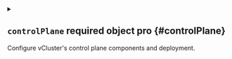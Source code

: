 
<details className="config-field" data-expandable="true">
<summary>

## `controlPlane` <span className="config-field-required" data-required="false">required</span> <span className="config-field-type">object</span> <span className="config-field-default"></span> <span className="config-field-enum"></span> <span data-pro="false" className="config-field-pro">pro</span> {#controlPlane}

Configure vCluster's control plane components and deployment.

</summary>




<details className="config-field" data-expandable="true">
<summary>

### `distro` <span className="config-field-required" data-required="false">required</span> <span className="config-field-type">object</span> <span className="config-field-default"></span> <span className="config-field-enum"></span> <span data-pro="false" className="config-field-pro">pro</span> {#controlPlane-distro}

Distro holds virtual cluster related distro options. A distro cannot be changed after vCluster is deployed.

</summary>




<details className="config-field" data-expandable="true">
<summary>

#### `k8s` <span className="config-field-required" data-required="false">required</span> <span className="config-field-type">object</span> <span className="config-field-default"></span> <span className="config-field-enum"></span> <span data-pro="false" className="config-field-pro">pro</span> {#controlPlane-distro-k8s}

K8S holds K8s relevant configuration.

</summary>




<details className="config-field" data-expandable="false" open>
<summary>

##### `enabled` <span className="config-field-required" data-required="false">required</span> <span className="config-field-type">boolean</span> <span className="config-field-default">false</span> <span className="config-field-enum"></span> <span data-pro="false" className="config-field-pro">pro</span> {#controlPlane-distro-k8s-enabled}

Enabled specifies if the K8s distro should be enabled. Only one distro can be enabled at the same time.

</summary>



</details>



<details className="config-field" data-expandable="false" open>
<summary>

##### `version` <span className="config-field-required" data-required="false">required</span> <span className="config-field-type">string</span> <span className="config-field-default"></span> <span className="config-field-enum"></span> <span data-pro="false" className="config-field-pro">pro</span> {#controlPlane-distro-k8s-version}

Version specifies k8s components (scheduler, kube-controller-manager & apiserver) version.
It is a shortcut for controlPlane.distro.k8s.apiServer.image.tag,
controlPlane.distro.k8s.controllerManager.image.tag and
controlPlane.distro.k8s.scheduler.image.tag
If e.g. controlPlane.distro.k8s.version is set to v1.30.1 and
controlPlane.distro.k8s.scheduler.image.tag
(or controlPlane.distro.k8s.controllerManager.image.tag or controlPlane.distro.k8s.apiServer.image.tag)
is set to v1.31.0,
value from controlPlane.distro.k8s.(controlPlane-component).image.tag will be used
(where controlPlane-component is apiServer, controllerManager and scheduler).

</summary>



</details>



<details className="config-field" data-expandable="true">
<summary>

##### `apiServer` <span className="config-field-required" data-required="false">required</span> <span className="config-field-type">object</span> <span className="config-field-default"></span> <span className="config-field-enum"></span> <span data-pro="false" className="config-field-pro">pro</span> {#controlPlane-distro-k8s-apiServer}

APIServer holds configuration specific to starting the api server.

</summary>




<details className="config-field" data-expandable="false" open>
<summary>

##### `enabled` <span className="config-field-required" data-required="false">required</span> <span className="config-field-type">boolean</span> <span className="config-field-default">true</span> <span className="config-field-enum"></span> <span data-pro="false" className="config-field-pro">pro</span> {#controlPlane-distro-k8s-apiServer-enabled}

Enabled signals this container should be enabled.

</summary>



</details>



<details className="config-field" data-expandable="true">
<summary>

##### `image` <span className="config-field-required" data-required="false">required</span> <span className="config-field-type">object</span> <span className="config-field-default"></span> <span className="config-field-enum"></span> <span data-pro="false" className="config-field-pro">pro</span> {#controlPlane-distro-k8s-apiServer-image}

Image is the distro image

</summary>




<details className="config-field" data-expandable="false" open>
<summary>

##### `registry` <span className="config-field-required" data-required="false">required</span> <span className="config-field-type">string</span> <span className="config-field-default">registry.k8s.io</span> <span className="config-field-enum"></span> <span data-pro="false" className="config-field-pro">pro</span> {#controlPlane-distro-k8s-apiServer-image-registry}

Registry is the registry of the container image, e.g. my-registry.com or ghcr.io. This setting can be globally
overridden via the controlPlane.advanced.defaultImageRegistry option. Empty means docker hub.

</summary>



</details>



<details className="config-field" data-expandable="false" open>
<summary>

##### `repository` <span className="config-field-required" data-required="false">required</span> <span className="config-field-type">string</span> <span className="config-field-default">kube-apiserver</span> <span className="config-field-enum"></span> <span data-pro="false" className="config-field-pro">pro</span> {#controlPlane-distro-k8s-apiServer-image-repository}

Repository is the repository of the container image, e.g. my-repo/my-image

</summary>



</details>



<details className="config-field" data-expandable="false" open>
<summary>

##### `tag` <span className="config-field-required" data-required="false">required</span> <span className="config-field-type">string</span> <span className="config-field-default">v1.32.1</span> <span className="config-field-enum"></span> <span data-pro="false" className="config-field-pro">pro</span> {#controlPlane-distro-k8s-apiServer-image-tag}

Tag is the tag of the container image, e.g. latest

</summary>



</details>


</details>



<details className="config-field" data-expandable="false" open>
<summary>

##### `imagePullPolicy` <span className="config-field-required" data-required="false">required</span> <span className="config-field-type">string</span> <span className="config-field-default"></span> <span className="config-field-enum"></span> <span data-pro="false" className="config-field-pro">pro</span> {#controlPlane-distro-k8s-apiServer-imagePullPolicy}

ImagePullPolicy is the pull policy for the distro image

</summary>



</details>



<details className="config-field" data-expandable="false" open>
<summary>

##### `command` <span className="config-field-required" data-required="false">required</span> <span className="config-field-type">string[]</span> <span className="config-field-default">&#91;&#93;</span> <span className="config-field-enum"></span> <span data-pro="false" className="config-field-pro">pro</span> {#controlPlane-distro-k8s-apiServer-command}

Command is the command to start the distro binary. This will override the existing command.

</summary>



</details>



<details className="config-field" data-expandable="false" open>
<summary>

##### `extraArgs` <span className="config-field-required" data-required="false">required</span> <span className="config-field-type">string[]</span> <span className="config-field-default">&#91;&#93;</span> <span className="config-field-enum"></span> <span data-pro="false" className="config-field-pro">pro</span> {#controlPlane-distro-k8s-apiServer-extraArgs}

ExtraArgs are additional arguments to pass to the distro binary.

</summary>



</details>


</details>



<details className="config-field" data-expandable="true">
<summary>

##### `controllerManager` <span className="config-field-required" data-required="false">required</span> <span className="config-field-type">object</span> <span className="config-field-default"></span> <span className="config-field-enum"></span> <span data-pro="false" className="config-field-pro">pro</span> {#controlPlane-distro-k8s-controllerManager}

ControllerManager holds configuration specific to starting the controller manager.

</summary>




<details className="config-field" data-expandable="false" open>
<summary>

##### `enabled` <span className="config-field-required" data-required="false">required</span> <span className="config-field-type">boolean</span> <span className="config-field-default">true</span> <span className="config-field-enum"></span> <span data-pro="false" className="config-field-pro">pro</span> {#controlPlane-distro-k8s-controllerManager-enabled}

Enabled signals this container should be enabled.

</summary>



</details>



<details className="config-field" data-expandable="true">
<summary>

##### `image` <span className="config-field-required" data-required="false">required</span> <span className="config-field-type">object</span> <span className="config-field-default"></span> <span className="config-field-enum"></span> <span data-pro="false" className="config-field-pro">pro</span> {#controlPlane-distro-k8s-controllerManager-image}

Image is the distro image

</summary>




<details className="config-field" data-expandable="false" open>
<summary>

##### `registry` <span className="config-field-required" data-required="false">required</span> <span className="config-field-type">string</span> <span className="config-field-default">registry.k8s.io</span> <span className="config-field-enum"></span> <span data-pro="false" className="config-field-pro">pro</span> {#controlPlane-distro-k8s-controllerManager-image-registry}

Registry is the registry of the container image, e.g. my-registry.com or ghcr.io. This setting can be globally
overridden via the controlPlane.advanced.defaultImageRegistry option. Empty means docker hub.

</summary>



</details>



<details className="config-field" data-expandable="false" open>
<summary>

##### `repository` <span className="config-field-required" data-required="false">required</span> <span className="config-field-type">string</span> <span className="config-field-default">kube-controller-manager</span> <span className="config-field-enum"></span> <span data-pro="false" className="config-field-pro">pro</span> {#controlPlane-distro-k8s-controllerManager-image-repository}

Repository is the repository of the container image, e.g. my-repo/my-image

</summary>



</details>



<details className="config-field" data-expandable="false" open>
<summary>

##### `tag` <span className="config-field-required" data-required="false">required</span> <span className="config-field-type">string</span> <span className="config-field-default">v1.32.1</span> <span className="config-field-enum"></span> <span data-pro="false" className="config-field-pro">pro</span> {#controlPlane-distro-k8s-controllerManager-image-tag}

Tag is the tag of the container image, e.g. latest

</summary>



</details>


</details>



<details className="config-field" data-expandable="false" open>
<summary>

##### `imagePullPolicy` <span className="config-field-required" data-required="false">required</span> <span className="config-field-type">string</span> <span className="config-field-default"></span> <span className="config-field-enum"></span> <span data-pro="false" className="config-field-pro">pro</span> {#controlPlane-distro-k8s-controllerManager-imagePullPolicy}

ImagePullPolicy is the pull policy for the distro image

</summary>



</details>



<details className="config-field" data-expandable="false" open>
<summary>

##### `command` <span className="config-field-required" data-required="false">required</span> <span className="config-field-type">string[]</span> <span className="config-field-default">&#91;&#93;</span> <span className="config-field-enum"></span> <span data-pro="false" className="config-field-pro">pro</span> {#controlPlane-distro-k8s-controllerManager-command}

Command is the command to start the distro binary. This will override the existing command.

</summary>



</details>



<details className="config-field" data-expandable="false" open>
<summary>

##### `extraArgs` <span className="config-field-required" data-required="false">required</span> <span className="config-field-type">string[]</span> <span className="config-field-default">&#91;&#93;</span> <span className="config-field-enum"></span> <span data-pro="false" className="config-field-pro">pro</span> {#controlPlane-distro-k8s-controllerManager-extraArgs}

ExtraArgs are additional arguments to pass to the distro binary.

</summary>



</details>


</details>



<details className="config-field" data-expandable="true">
<summary>

##### `scheduler` <span className="config-field-required" data-required="false">required</span> <span className="config-field-type">object</span> <span className="config-field-default"></span> <span className="config-field-enum"></span> <span data-pro="false" className="config-field-pro">pro</span> {#controlPlane-distro-k8s-scheduler}

Scheduler holds configuration specific to starting the scheduler. Enable this via controlPlane.advanced.virtualScheduler.enabled

</summary>




<details className="config-field" data-expandable="true">
<summary>

##### `image` <span className="config-field-required" data-required="false">required</span> <span className="config-field-type">object</span> <span className="config-field-default"></span> <span className="config-field-enum"></span> <span data-pro="false" className="config-field-pro">pro</span> {#controlPlane-distro-k8s-scheduler-image}

Image is the distro image

</summary>




<details className="config-field" data-expandable="false" open>
<summary>

##### `registry` <span className="config-field-required" data-required="false">required</span> <span className="config-field-type">string</span> <span className="config-field-default">registry.k8s.io</span> <span className="config-field-enum"></span> <span data-pro="false" className="config-field-pro">pro</span> {#controlPlane-distro-k8s-scheduler-image-registry}

Registry is the registry of the container image, e.g. my-registry.com or ghcr.io. This setting can be globally
overridden via the controlPlane.advanced.defaultImageRegistry option. Empty means docker hub.

</summary>



</details>



<details className="config-field" data-expandable="false" open>
<summary>

##### `repository` <span className="config-field-required" data-required="false">required</span> <span className="config-field-type">string</span> <span className="config-field-default">kube-scheduler</span> <span className="config-field-enum"></span> <span data-pro="false" className="config-field-pro">pro</span> {#controlPlane-distro-k8s-scheduler-image-repository}

Repository is the repository of the container image, e.g. my-repo/my-image

</summary>



</details>



<details className="config-field" data-expandable="false" open>
<summary>

##### `tag` <span className="config-field-required" data-required="false">required</span> <span className="config-field-type">string</span> <span className="config-field-default">v1.32.1</span> <span className="config-field-enum"></span> <span data-pro="false" className="config-field-pro">pro</span> {#controlPlane-distro-k8s-scheduler-image-tag}

Tag is the tag of the container image, e.g. latest

</summary>



</details>


</details>



<details className="config-field" data-expandable="false" open>
<summary>

##### `imagePullPolicy` <span className="config-field-required" data-required="false">required</span> <span className="config-field-type">string</span> <span className="config-field-default"></span> <span className="config-field-enum"></span> <span data-pro="false" className="config-field-pro">pro</span> {#controlPlane-distro-k8s-scheduler-imagePullPolicy}

ImagePullPolicy is the pull policy for the distro image

</summary>



</details>



<details className="config-field" data-expandable="false" open>
<summary>

##### `command` <span className="config-field-required" data-required="false">required</span> <span className="config-field-type">string[]</span> <span className="config-field-default">&#91;&#93;</span> <span className="config-field-enum"></span> <span data-pro="false" className="config-field-pro">pro</span> {#controlPlane-distro-k8s-scheduler-command}

Command is the command to start the distro binary. This will override the existing command.

</summary>



</details>



<details className="config-field" data-expandable="false" open>
<summary>

##### `extraArgs` <span className="config-field-required" data-required="false">required</span> <span className="config-field-type">string[]</span> <span className="config-field-default">&#91;&#93;</span> <span className="config-field-enum"></span> <span data-pro="false" className="config-field-pro">pro</span> {#controlPlane-distro-k8s-scheduler-extraArgs}

ExtraArgs are additional arguments to pass to the distro binary.

</summary>



</details>


</details>



<details className="config-field" data-expandable="false" open>
<summary>

##### `env` <span className="config-field-required" data-required="false">required</span> <span className="config-field-type">object[]</span> <span className="config-field-default">&#91;&#93;</span> <span className="config-field-enum"></span> <span data-pro="false" className="config-field-pro">pro</span> {#controlPlane-distro-k8s-env}

Env are extra environment variables to use for the main container and NOT the init container.

</summary>



</details>



<details className="config-field" data-expandable="false" open>
<summary>

##### `resources` <span className="config-field-required" data-required="false">required</span> <span className="config-field-type">object</span> <span className="config-field-default">map&#91;limits:map&#91;cpu:100m memory:256Mi&#93; requests:map&#91;cpu:40m memory:64Mi&#93;&#93;</span> <span className="config-field-enum"></span> <span data-pro="false" className="config-field-pro">pro</span> {#controlPlane-distro-k8s-resources}

Resources for the distro init container

</summary>



</details>



<details className="config-field" data-expandable="false" open>
<summary>

##### `securityContext` <span className="config-field-required" data-required="false">required</span> <span className="config-field-type">object</span> <span className="config-field-default">&#123;&#125;</span> <span className="config-field-enum"></span> <span data-pro="false" className="config-field-pro">pro</span> {#controlPlane-distro-k8s-securityContext}

Security options can be used for the distro init container

</summary>



</details>


</details>



<details className="config-field" data-expandable="true">
<summary>

#### `k3s` <span className="config-field-required" data-required="false">required</span> <span className="config-field-type">object</span> <span className="config-field-default"></span> <span className="config-field-enum"></span> <span data-pro="false" className="config-field-pro">pro</span> {#controlPlane-distro-k3s}

K3S holds K3s relevant configuration.

</summary>




<details className="config-field" data-expandable="false" open>
<summary>

##### `enabled` <span className="config-field-required" data-required="false">required</span> <span className="config-field-type">boolean</span> <span className="config-field-default">false</span> <span className="config-field-enum"></span> <span data-pro="false" className="config-field-pro">pro</span> {#controlPlane-distro-k3s-enabled}

Enabled specifies if the K3s distro should be enabled. Only one distro can be enabled at the same time.

</summary>



</details>



<details className="config-field" data-expandable="false" open>
<summary>

##### `token` <span className="config-field-required" data-required="false">required</span> <span className="config-field-type">string</span> <span className="config-field-default"></span> <span className="config-field-enum"></span> <span data-pro="false" className="config-field-pro">pro</span> {#controlPlane-distro-k3s-token}

Token is the K3s token to use. If empty, vCluster will choose one.

</summary>



</details>



<details className="config-field" data-expandable="false" open>
<summary>

##### `env` <span className="config-field-required" data-required="false">required</span> <span className="config-field-type">object[]</span> <span className="config-field-default"></span> <span className="config-field-enum"></span> <span data-pro="false" className="config-field-pro">pro</span> {#controlPlane-distro-k3s-env}

Env are extra environment variables to use for the main container and NOT the init container.

</summary>



</details>



<details className="config-field" data-expandable="false" open>
<summary>

##### `resources` <span className="config-field-required" data-required="false">required</span> <span className="config-field-type">object</span> <span className="config-field-default">map&#91;limits:map&#91;cpu:100m memory:256Mi&#93; requests:map&#91;cpu:40m memory:64Mi&#93;&#93;</span> <span className="config-field-enum"></span> <span data-pro="false" className="config-field-pro">pro</span> {#controlPlane-distro-k3s-resources}

Resources for the distro init container

</summary>



</details>



<details className="config-field" data-expandable="false" open>
<summary>

##### `securityContext` <span className="config-field-required" data-required="false">required</span> <span className="config-field-type">object</span> <span className="config-field-default">&#123;&#125;</span> <span className="config-field-enum"></span> <span data-pro="false" className="config-field-pro">pro</span> {#controlPlane-distro-k3s-securityContext}

Security options can be used for the distro init container

</summary>



</details>



<details className="config-field" data-expandable="true">
<summary>

##### `image` <span className="config-field-required" data-required="false">required</span> <span className="config-field-type">object</span> <span className="config-field-default"></span> <span className="config-field-enum"></span> <span data-pro="false" className="config-field-pro">pro</span> {#controlPlane-distro-k3s-image}

Image is the distro image

</summary>




<details className="config-field" data-expandable="false" open>
<summary>

##### `registry` <span className="config-field-required" data-required="false">required</span> <span className="config-field-type">string</span> <span className="config-field-default"></span> <span className="config-field-enum"></span> <span data-pro="false" className="config-field-pro">pro</span> {#controlPlane-distro-k3s-image-registry}

Registry is the registry of the container image, e.g. my-registry.com or ghcr.io. This setting can be globally
overridden via the controlPlane.advanced.defaultImageRegistry option. Empty means docker hub.

</summary>



</details>



<details className="config-field" data-expandable="false" open>
<summary>

##### `repository` <span className="config-field-required" data-required="false">required</span> <span className="config-field-type">string</span> <span className="config-field-default">rancher/k3s</span> <span className="config-field-enum"></span> <span data-pro="false" className="config-field-pro">pro</span> {#controlPlane-distro-k3s-image-repository}

Repository is the repository of the container image, e.g. my-repo/my-image

</summary>



</details>



<details className="config-field" data-expandable="false" open>
<summary>

##### `tag` <span className="config-field-required" data-required="false">required</span> <span className="config-field-type">string</span> <span className="config-field-default">v1.32.1-k3s1</span> <span className="config-field-enum"></span> <span data-pro="false" className="config-field-pro">pro</span> {#controlPlane-distro-k3s-image-tag}

Tag is the tag of the container image, e.g. latest

</summary>



</details>


</details>



<details className="config-field" data-expandable="false" open>
<summary>

##### `imagePullPolicy` <span className="config-field-required" data-required="false">required</span> <span className="config-field-type">string</span> <span className="config-field-default"></span> <span className="config-field-enum"></span> <span data-pro="false" className="config-field-pro">pro</span> {#controlPlane-distro-k3s-imagePullPolicy}

ImagePullPolicy is the pull policy for the distro image

</summary>



</details>



<details className="config-field" data-expandable="false" open>
<summary>

##### `command` <span className="config-field-required" data-required="false">required</span> <span className="config-field-type">string[]</span> <span className="config-field-default">&#91;&#93;</span> <span className="config-field-enum"></span> <span data-pro="false" className="config-field-pro">pro</span> {#controlPlane-distro-k3s-command}

Command is the command to start the distro binary. This will override the existing command.

</summary>



</details>



<details className="config-field" data-expandable="false" open>
<summary>

##### `extraArgs` <span className="config-field-required" data-required="false">required</span> <span className="config-field-type">string[]</span> <span className="config-field-default">&#91;&#93;</span> <span className="config-field-enum"></span> <span data-pro="false" className="config-field-pro">pro</span> {#controlPlane-distro-k3s-extraArgs}

ExtraArgs are additional arguments to pass to the distro binary.

</summary>



</details>


</details>



<details className="config-field" data-expandable="true">
<summary>

#### `k0s` <span className="config-field-required" data-required="false">required</span> <span className="config-field-type">object</span> <span className="config-field-default"></span> <span className="config-field-enum"></span> <span data-pro="false" className="config-field-pro">pro</span> {#controlPlane-distro-k0s}

K0S holds k0s relevant configuration.

</summary>




<details className="config-field" data-expandable="false" open>
<summary>

##### `enabled` <span className="config-field-required" data-required="false">required</span> <span className="config-field-type">boolean</span> <span className="config-field-default">false</span> <span className="config-field-enum"></span> <span data-pro="false" className="config-field-pro">pro</span> {#controlPlane-distro-k0s-enabled}

Enabled specifies if the k0s distro should be enabled. Only one distro can be enabled at the same time.

</summary>



</details>



<details className="config-field" data-expandable="false" open>
<summary>

##### `config` <span className="config-field-required" data-required="false">required</span> <span className="config-field-type">string</span> <span className="config-field-default"></span> <span className="config-field-enum"></span> <span data-pro="false" className="config-field-pro">pro</span> {#controlPlane-distro-k0s-config}

Config allows you to override the k0s config passed to the k0s binary.

</summary>



</details>



<details className="config-field" data-expandable="false" open>
<summary>

##### `env` <span className="config-field-required" data-required="false">required</span> <span className="config-field-type">object[]</span> <span className="config-field-default"></span> <span className="config-field-enum"></span> <span data-pro="false" className="config-field-pro">pro</span> {#controlPlane-distro-k0s-env}

Env are extra environment variables to use for the main container and NOT the init container.

</summary>



</details>



<details className="config-field" data-expandable="false" open>
<summary>

##### `resources` <span className="config-field-required" data-required="false">required</span> <span className="config-field-type">object</span> <span className="config-field-default">map&#91;limits:map&#91;cpu:100m memory:256Mi&#93; requests:map&#91;cpu:40m memory:64Mi&#93;&#93;</span> <span className="config-field-enum"></span> <span data-pro="false" className="config-field-pro">pro</span> {#controlPlane-distro-k0s-resources}

Resources for the distro init container

</summary>



</details>



<details className="config-field" data-expandable="false" open>
<summary>

##### `securityContext` <span className="config-field-required" data-required="false">required</span> <span className="config-field-type">object</span> <span className="config-field-default">&#123;&#125;</span> <span className="config-field-enum"></span> <span data-pro="false" className="config-field-pro">pro</span> {#controlPlane-distro-k0s-securityContext}

Security options can be used for the distro init container

</summary>



</details>



<details className="config-field" data-expandable="true">
<summary>

##### `image` <span className="config-field-required" data-required="false">required</span> <span className="config-field-type">object</span> <span className="config-field-default"></span> <span className="config-field-enum"></span> <span data-pro="false" className="config-field-pro">pro</span> {#controlPlane-distro-k0s-image}

Image is the distro image

</summary>




<details className="config-field" data-expandable="false" open>
<summary>

##### `registry` <span className="config-field-required" data-required="false">required</span> <span className="config-field-type">string</span> <span className="config-field-default"></span> <span className="config-field-enum"></span> <span data-pro="false" className="config-field-pro">pro</span> {#controlPlane-distro-k0s-image-registry}

Registry is the registry of the container image, e.g. my-registry.com or ghcr.io. This setting can be globally
overridden via the controlPlane.advanced.defaultImageRegistry option. Empty means docker hub.

</summary>



</details>



<details className="config-field" data-expandable="false" open>
<summary>

##### `repository` <span className="config-field-required" data-required="false">required</span> <span className="config-field-type">string</span> <span className="config-field-default">k0sproject/k0s</span> <span className="config-field-enum"></span> <span data-pro="false" className="config-field-pro">pro</span> {#controlPlane-distro-k0s-image-repository}

Repository is the repository of the container image, e.g. my-repo/my-image

</summary>



</details>



<details className="config-field" data-expandable="false" open>
<summary>

##### `tag` <span className="config-field-required" data-required="false">required</span> <span className="config-field-type">string</span> <span className="config-field-default">v1.30.2-k0s.0</span> <span className="config-field-enum"></span> <span data-pro="false" className="config-field-pro">pro</span> {#controlPlane-distro-k0s-image-tag}

Tag is the tag of the container image, e.g. latest

</summary>



</details>


</details>



<details className="config-field" data-expandable="false" open>
<summary>

##### `imagePullPolicy` <span className="config-field-required" data-required="false">required</span> <span className="config-field-type">string</span> <span className="config-field-default"></span> <span className="config-field-enum"></span> <span data-pro="false" className="config-field-pro">pro</span> {#controlPlane-distro-k0s-imagePullPolicy}

ImagePullPolicy is the pull policy for the distro image

</summary>



</details>



<details className="config-field" data-expandable="false" open>
<summary>

##### `command` <span className="config-field-required" data-required="false">required</span> <span className="config-field-type">string[]</span> <span className="config-field-default">&#91;&#93;</span> <span className="config-field-enum"></span> <span data-pro="false" className="config-field-pro">pro</span> {#controlPlane-distro-k0s-command}

Command is the command to start the distro binary. This will override the existing command.

</summary>



</details>



<details className="config-field" data-expandable="false" open>
<summary>

##### `extraArgs` <span className="config-field-required" data-required="false">required</span> <span className="config-field-type">string[]</span> <span className="config-field-default">&#91;&#93;</span> <span className="config-field-enum"></span> <span data-pro="false" className="config-field-pro">pro</span> {#controlPlane-distro-k0s-extraArgs}

ExtraArgs are additional arguments to pass to the distro binary.

</summary>



</details>


</details>


</details>



<details className="config-field" data-expandable="true">
<summary>

### `backingStore` <span className="config-field-required" data-required="false">required</span> <span className="config-field-type">object</span> <span className="config-field-default"></span> <span className="config-field-enum"></span> <span data-pro="false" className="config-field-pro">pro</span> {#controlPlane-backingStore}

BackingStore defines which backing store to use for virtual cluster. If not defined will use embedded database as a default backing store.

</summary>




<details className="config-field" data-expandable="true">
<summary>

#### `etcd` <span className="config-field-required" data-required="false">required</span> <span className="config-field-type">object</span> <span className="config-field-default"></span> <span className="config-field-enum"></span> <span data-pro="false" className="config-field-pro">pro</span> {#controlPlane-backingStore-etcd}

Etcd defines that etcd should be used as the backend for the virtual cluster

</summary>




<details className="config-field" data-expandable="true">
<summary>

##### `embedded` <span className="config-field-required" data-required="false">required</span> <span className="config-field-type">object</span> <span className="config-field-default"></span> <span className="config-field-enum"></span> <span data-pro="false" className="config-field-pro">pro</span> {#controlPlane-backingStore-etcd-embedded}

Embedded defines to use embedded etcd as a storage backend for the virtual cluster

</summary>




<details className="config-field" data-expandable="false" open>
<summary>

##### `enabled` <span className="config-field-required" data-required="false">required</span> <span className="config-field-type">boolean</span> <span className="config-field-default">false</span> <span className="config-field-enum"></span> <span data-pro="false" className="config-field-pro">pro</span> {#controlPlane-backingStore-etcd-embedded-enabled}

Enabled defines if the embedded etcd should be used.

</summary>



</details>



<details className="config-field" data-expandable="false" open>
<summary>

##### `migrateFromDeployedEtcd` <span className="config-field-required" data-required="false">required</span> <span className="config-field-type">boolean</span> <span className="config-field-default">false</span> <span className="config-field-enum"></span> <span data-pro="false" className="config-field-pro">pro</span> {#controlPlane-backingStore-etcd-embedded-migrateFromDeployedEtcd}

MigrateFromDeployedEtcd signals that vCluster should migrate from the deployed external etcd to embedded etcd.

</summary>



</details>


</details>



<details className="config-field" data-expandable="true">
<summary>

##### `deploy` <span className="config-field-required" data-required="false">required</span> <span className="config-field-type">object</span> <span className="config-field-default"></span> <span className="config-field-enum"></span> <span data-pro="false" className="config-field-pro">pro</span> {#controlPlane-backingStore-etcd-deploy}

Deploy defines to use an external etcd that is deployed by the helm chart

</summary>




<details className="config-field" data-expandable="false" open>
<summary>

##### `enabled` <span className="config-field-required" data-required="false">required</span> <span className="config-field-type">boolean</span> <span className="config-field-default">false</span> <span className="config-field-enum"></span> <span data-pro="false" className="config-field-pro">pro</span> {#controlPlane-backingStore-etcd-deploy-enabled}

Enabled defines that an external etcd should be deployed.

</summary>



</details>



<details className="config-field" data-expandable="true">
<summary>

##### `statefulSet` <span className="config-field-required" data-required="false">required</span> <span className="config-field-type">object</span> <span className="config-field-default"></span> <span className="config-field-enum"></span> <span data-pro="false" className="config-field-pro">pro</span> {#controlPlane-backingStore-etcd-deploy-statefulSet}

StatefulSet holds options for the external etcd statefulSet.

</summary>




<details className="config-field" data-expandable="false" open>
<summary>

##### `enabled` <span className="config-field-required" data-required="false">required</span> <span className="config-field-type">boolean</span> <span className="config-field-default">true</span> <span className="config-field-enum"></span> <span data-pro="false" className="config-field-pro">pro</span> {#controlPlane-backingStore-etcd-deploy-statefulSet-enabled}

Enabled defines if the statefulSet should be deployed

</summary>



</details>



<details className="config-field" data-expandable="false" open>
<summary>

##### `enableServiceLinks` <span className="config-field-required" data-required="false">required</span> <span className="config-field-type">boolean</span> <span className="config-field-default">true</span> <span className="config-field-enum"></span> <span data-pro="false" className="config-field-pro">pro</span> {#controlPlane-backingStore-etcd-deploy-statefulSet-enableServiceLinks}

EnableServiceLinks for the StatefulSet pod

</summary>



</details>



<details className="config-field" data-expandable="true">
<summary>

##### `image` <span className="config-field-required" data-required="false">required</span> <span className="config-field-type">object</span> <span className="config-field-default"></span> <span className="config-field-enum"></span> <span data-pro="false" className="config-field-pro">pro</span> {#controlPlane-backingStore-etcd-deploy-statefulSet-image}

Image is the image to use for the external etcd statefulSet

</summary>




<details className="config-field" data-expandable="false" open>
<summary>

##### `registry` <span className="config-field-required" data-required="false">required</span> <span className="config-field-type">string</span> <span className="config-field-default">registry.k8s.io</span> <span className="config-field-enum"></span> <span data-pro="false" className="config-field-pro">pro</span> {#controlPlane-backingStore-etcd-deploy-statefulSet-image-registry}

Registry is the registry of the container image, e.g. my-registry.com or ghcr.io. This setting can be globally
overridden via the controlPlane.advanced.defaultImageRegistry option. Empty means docker hub.

</summary>



</details>



<details className="config-field" data-expandable="false" open>
<summary>

##### `repository` <span className="config-field-required" data-required="false">required</span> <span className="config-field-type">string</span> <span className="config-field-default">etcd</span> <span className="config-field-enum"></span> <span data-pro="false" className="config-field-pro">pro</span> {#controlPlane-backingStore-etcd-deploy-statefulSet-image-repository}

Repository is the repository of the container image, e.g. my-repo/my-image

</summary>



</details>



<details className="config-field" data-expandable="false" open>
<summary>

##### `tag` <span className="config-field-required" data-required="false">required</span> <span className="config-field-type">string</span> <span className="config-field-default">3.5.17-0</span> <span className="config-field-enum"></span> <span data-pro="false" className="config-field-pro">pro</span> {#controlPlane-backingStore-etcd-deploy-statefulSet-image-tag}

Tag is the tag of the container image, e.g. latest

</summary>



</details>


</details>



<details className="config-field" data-expandable="false" open>
<summary>

##### `imagePullPolicy` <span className="config-field-required" data-required="false">required</span> <span className="config-field-type">string</span> <span className="config-field-default"></span> <span className="config-field-enum"></span> <span data-pro="false" className="config-field-pro">pro</span> {#controlPlane-backingStore-etcd-deploy-statefulSet-imagePullPolicy}

ImagePullPolicy is the pull policy for the external etcd image

</summary>



</details>



<details className="config-field" data-expandable="false" open>
<summary>

##### `env` <span className="config-field-required" data-required="false">required</span> <span className="config-field-type">object[]</span> <span className="config-field-default">&#91;&#93;</span> <span className="config-field-enum"></span> <span data-pro="false" className="config-field-pro">pro</span> {#controlPlane-backingStore-etcd-deploy-statefulSet-env}

Env are extra environment variables

</summary>



</details>



<details className="config-field" data-expandable="false" open>
<summary>

##### `extraArgs` <span className="config-field-required" data-required="false">required</span> <span className="config-field-type">string[]</span> <span className="config-field-default">&#91;&#93;</span> <span className="config-field-enum"></span> <span data-pro="false" className="config-field-pro">pro</span> {#controlPlane-backingStore-etcd-deploy-statefulSet-extraArgs}

ExtraArgs are appended to the etcd command.

</summary>



</details>



<details className="config-field" data-expandable="true">
<summary>

##### `resources` <span className="config-field-required" data-required="false">required</span> <span className="config-field-type">object</span> <span className="config-field-default"></span> <span className="config-field-enum"></span> <span data-pro="false" className="config-field-pro">pro</span> {#controlPlane-backingStore-etcd-deploy-statefulSet-resources}

Resources the etcd can consume

</summary>




<details className="config-field" data-expandable="false" open>
<summary>

##### `limits` <span className="config-field-required" data-required="false">required</span> <span className="config-field-type">object</span> <span className="config-field-default"></span> <span className="config-field-enum"></span> <span data-pro="false" className="config-field-pro">pro</span> {#controlPlane-backingStore-etcd-deploy-statefulSet-resources-limits}

Limits are resource limits for the container

</summary>



</details>



<details className="config-field" data-expandable="false" open>
<summary>

##### `requests` <span className="config-field-required" data-required="false">required</span> <span className="config-field-type">object</span> <span className="config-field-default">map&#91;cpu:20m memory:150Mi&#93;</span> <span className="config-field-enum"></span> <span data-pro="false" className="config-field-pro">pro</span> {#controlPlane-backingStore-etcd-deploy-statefulSet-resources-requests}

Requests are minimal resources that will be consumed by the container

</summary>



</details>


</details>



<details className="config-field" data-expandable="true">
<summary>

##### `pods` <span className="config-field-required" data-required="false">required</span> <span className="config-field-type">object</span> <span className="config-field-default"></span> <span className="config-field-enum"></span> <span data-pro="false" className="config-field-pro">pro</span> {#controlPlane-backingStore-etcd-deploy-statefulSet-pods}

Pods defines extra metadata for the etcd pods.

</summary>




<details className="config-field" data-expandable="false" open>
<summary>

##### `annotations` <span className="config-field-required" data-required="false">required</span> <span className="config-field-type">object</span> <span className="config-field-default">&#123;&#125;</span> <span className="config-field-enum"></span> <span data-pro="false" className="config-field-pro">pro</span> {#controlPlane-backingStore-etcd-deploy-statefulSet-pods-annotations}

Annotations are extra annotations for this resource.

</summary>



</details>



<details className="config-field" data-expandable="false" open>
<summary>

##### `labels` <span className="config-field-required" data-required="false">required</span> <span className="config-field-type">object</span> <span className="config-field-default">&#123;&#125;</span> <span className="config-field-enum"></span> <span data-pro="false" className="config-field-pro">pro</span> {#controlPlane-backingStore-etcd-deploy-statefulSet-pods-labels}

Labels are extra labels for this resource.

</summary>



</details>


</details>



<details className="config-field" data-expandable="true">
<summary>

##### `highAvailability` <span className="config-field-required" data-required="false">required</span> <span className="config-field-type">object</span> <span className="config-field-default"></span> <span className="config-field-enum"></span> <span data-pro="false" className="config-field-pro">pro</span> {#controlPlane-backingStore-etcd-deploy-statefulSet-highAvailability}

HighAvailability are high availability options

</summary>




<details className="config-field" data-expandable="false" open>
<summary>

##### `replicas` <span className="config-field-required" data-required="false">required</span> <span className="config-field-type">integer</span> <span className="config-field-default">1</span> <span className="config-field-enum"></span> <span data-pro="false" className="config-field-pro">pro</span> {#controlPlane-backingStore-etcd-deploy-statefulSet-highAvailability-replicas}

Replicas are the amount of pods to use.

</summary>



</details>


</details>



<details className="config-field" data-expandable="true">
<summary>

##### `scheduling` <span className="config-field-required" data-required="false">required</span> <span className="config-field-type">object</span> <span className="config-field-default"></span> <span className="config-field-enum"></span> <span data-pro="false" className="config-field-pro">pro</span> {#controlPlane-backingStore-etcd-deploy-statefulSet-scheduling}

Scheduling options for the etcd pods.

</summary>




<details className="config-field" data-expandable="false" open>
<summary>

##### `nodeSelector` <span className="config-field-required" data-required="false">required</span> <span className="config-field-type">object</span> <span className="config-field-default">&#123;&#125;</span> <span className="config-field-enum"></span> <span data-pro="false" className="config-field-pro">pro</span> {#controlPlane-backingStore-etcd-deploy-statefulSet-scheduling-nodeSelector}

NodeSelector is the node selector to apply to the pod.

</summary>



</details>



<details className="config-field" data-expandable="false" open>
<summary>

##### `affinity` <span className="config-field-required" data-required="false">required</span> <span className="config-field-type">object</span> <span className="config-field-default">&#123;&#125;</span> <span className="config-field-enum"></span> <span data-pro="false" className="config-field-pro">pro</span> {#controlPlane-backingStore-etcd-deploy-statefulSet-scheduling-affinity}

Affinity is the affinity to apply to the pod.

</summary>



</details>



<details className="config-field" data-expandable="false" open>
<summary>

##### `tolerations` <span className="config-field-required" data-required="false">required</span> <span className="config-field-type">object[]</span> <span className="config-field-default">&#91;&#93;</span> <span className="config-field-enum"></span> <span data-pro="false" className="config-field-pro">pro</span> {#controlPlane-backingStore-etcd-deploy-statefulSet-scheduling-tolerations}

Tolerations are the tolerations to apply to the pod.

</summary>



</details>



<details className="config-field" data-expandable="false" open>
<summary>

##### `priorityClassName` <span className="config-field-required" data-required="false">required</span> <span className="config-field-type">string</span> <span className="config-field-default"></span> <span className="config-field-enum"></span> <span data-pro="false" className="config-field-pro">pro</span> {#controlPlane-backingStore-etcd-deploy-statefulSet-scheduling-priorityClassName}

PriorityClassName is the priority class name for the the pod.

</summary>



</details>



<details className="config-field" data-expandable="false" open>
<summary>

##### `podManagementPolicy` <span className="config-field-required" data-required="false">required</span> <span className="config-field-type">string</span> <span className="config-field-default">Parallel</span> <span className="config-field-enum"></span> <span data-pro="false" className="config-field-pro">pro</span> {#controlPlane-backingStore-etcd-deploy-statefulSet-scheduling-podManagementPolicy}

PodManagementPolicy is the statefulSet pod management policy.

</summary>



</details>



<details className="config-field" data-expandable="false" open>
<summary>

##### `topologySpreadConstraints` <span className="config-field-required" data-required="false">required</span> <span className="config-field-type">object[]</span> <span className="config-field-default">&#91;&#93;</span> <span className="config-field-enum"></span> <span data-pro="false" className="config-field-pro">pro</span> {#controlPlane-backingStore-etcd-deploy-statefulSet-scheduling-topologySpreadConstraints}

TopologySpreadConstraints are the topology spread constraints for the pod.

</summary>



</details>


</details>



<details className="config-field" data-expandable="true">
<summary>

##### `security` <span className="config-field-required" data-required="false">required</span> <span className="config-field-type">object</span> <span className="config-field-default"></span> <span className="config-field-enum"></span> <span data-pro="false" className="config-field-pro">pro</span> {#controlPlane-backingStore-etcd-deploy-statefulSet-security}

Security options for the etcd pods.

</summary>




<details className="config-field" data-expandable="false" open>
<summary>

##### `podSecurityContext` <span className="config-field-required" data-required="false">required</span> <span className="config-field-type">object</span> <span className="config-field-default">&#123;&#125;</span> <span className="config-field-enum"></span> <span data-pro="false" className="config-field-pro">pro</span> {#controlPlane-backingStore-etcd-deploy-statefulSet-security-podSecurityContext}

PodSecurityContext specifies security context options on the pod level.

</summary>



</details>



<details className="config-field" data-expandable="false" open>
<summary>

##### `containerSecurityContext` <span className="config-field-required" data-required="false">required</span> <span className="config-field-type">object</span> <span className="config-field-default">&#123;&#125;</span> <span className="config-field-enum"></span> <span data-pro="false" className="config-field-pro">pro</span> {#controlPlane-backingStore-etcd-deploy-statefulSet-security-containerSecurityContext}

ContainerSecurityContext specifies security context options on the container level.

</summary>



</details>


</details>



<details className="config-field" data-expandable="true">
<summary>

##### `persistence` <span className="config-field-required" data-required="false">required</span> <span className="config-field-type">object</span> <span className="config-field-default"></span> <span className="config-field-enum"></span> <span data-pro="false" className="config-field-pro">pro</span> {#controlPlane-backingStore-etcd-deploy-statefulSet-persistence}

Persistence options for the etcd pods.

</summary>




<details className="config-field" data-expandable="true">
<summary>

##### `volumeClaim` <span className="config-field-required" data-required="false">required</span> <span className="config-field-type">object</span> <span className="config-field-default"></span> <span className="config-field-enum"></span> <span data-pro="false" className="config-field-pro">pro</span> {#controlPlane-backingStore-etcd-deploy-statefulSet-persistence-volumeClaim}

VolumeClaim can be used to configure the persistent volume claim.

</summary>




<details className="config-field" data-expandable="false" open>
<summary>

##### `enabled` <span className="config-field-required" data-required="false">required</span> <span className="config-field-type">boolean</span> <span className="config-field-default">true</span> <span className="config-field-enum"></span> <span data-pro="false" className="config-field-pro">pro</span> {#controlPlane-backingStore-etcd-deploy-statefulSet-persistence-volumeClaim-enabled}

Enabled enables deploying a persistent volume claim.

</summary>



</details>



<details className="config-field" data-expandable="false" open>
<summary>

##### `accessModes` <span className="config-field-required" data-required="false">required</span> <span className="config-field-type">string[]</span> <span className="config-field-default">&#91;ReadWriteOnce&#93;</span> <span className="config-field-enum"></span> <span data-pro="false" className="config-field-pro">pro</span> {#controlPlane-backingStore-etcd-deploy-statefulSet-persistence-volumeClaim-accessModes}

AccessModes are the persistent volume claim access modes.

</summary>



</details>



<details className="config-field" data-expandable="false" open>
<summary>

##### `retentionPolicy` <span className="config-field-required" data-required="false">required</span> <span className="config-field-type">string</span> <span className="config-field-default">Retain</span> <span className="config-field-enum"></span> <span data-pro="false" className="config-field-pro">pro</span> {#controlPlane-backingStore-etcd-deploy-statefulSet-persistence-volumeClaim-retentionPolicy}

RetentionPolicy is the persistent volume claim retention policy.

</summary>



</details>



<details className="config-field" data-expandable="false" open>
<summary>

##### `size` <span className="config-field-required" data-required="false">required</span> <span className="config-field-type">string</span> <span className="config-field-default">5Gi</span> <span className="config-field-enum"></span> <span data-pro="false" className="config-field-pro">pro</span> {#controlPlane-backingStore-etcd-deploy-statefulSet-persistence-volumeClaim-size}

Size is the persistent volume claim storage size.

</summary>



</details>



<details className="config-field" data-expandable="false" open>
<summary>

##### `storageClass` <span className="config-field-required" data-required="false">required</span> <span className="config-field-type">string</span> <span className="config-field-default"></span> <span className="config-field-enum"></span> <span data-pro="false" className="config-field-pro">pro</span> {#controlPlane-backingStore-etcd-deploy-statefulSet-persistence-volumeClaim-storageClass}

StorageClass is the persistent volume claim storage class.

</summary>



</details>


</details>



<details className="config-field" data-expandable="false" open>
<summary>

##### `volumeClaimTemplates` <span className="config-field-required" data-required="false">required</span> <span className="config-field-type">object[]</span> <span className="config-field-default">&#91;&#93;</span> <span className="config-field-enum"></span> <span data-pro="false" className="config-field-pro">pro</span> {#controlPlane-backingStore-etcd-deploy-statefulSet-persistence-volumeClaimTemplates}

VolumeClaimTemplates defines the volumeClaimTemplates for the statefulSet

</summary>



</details>



<details className="config-field" data-expandable="false" open>
<summary>

##### `addVolumes` <span className="config-field-required" data-required="false">required</span> <span className="config-field-type">object[]</span> <span className="config-field-default">&#91;&#93;</span> <span className="config-field-enum"></span> <span data-pro="false" className="config-field-pro">pro</span> {#controlPlane-backingStore-etcd-deploy-statefulSet-persistence-addVolumes}

AddVolumes defines extra volumes for the pod

</summary>



</details>



<details className="config-field" data-expandable="true">
<summary>

##### `addVolumeMounts` <span className="config-field-required" data-required="false">required</span> <span className="config-field-type">object[]</span> <span className="config-field-default"></span> <span className="config-field-enum"></span> <span data-pro="false" className="config-field-pro">pro</span> {#controlPlane-backingStore-etcd-deploy-statefulSet-persistence-addVolumeMounts}

AddVolumeMounts defines extra volume mounts for the container

</summary>




<details className="config-field" data-expandable="false" open>
<summary>

##### `name` <span className="config-field-required" data-required="false">required</span> <span className="config-field-type">string</span> <span className="config-field-default"></span> <span className="config-field-enum"></span> <span data-pro="false" className="config-field-pro">pro</span> {#controlPlane-backingStore-etcd-deploy-statefulSet-persistence-addVolumeMounts-name}

This must match the Name of a Volume.

</summary>



</details>



<details className="config-field" data-expandable="false" open>
<summary>

##### `readOnly` <span className="config-field-required" data-required="false">required</span> <span className="config-field-type">boolean</span> <span className="config-field-default"></span> <span className="config-field-enum"></span> <span data-pro="false" className="config-field-pro">pro</span> {#controlPlane-backingStore-etcd-deploy-statefulSet-persistence-addVolumeMounts-readOnly}

Mounted read-only if true, read-write otherwise (false or unspecified).
Defaults to false.

</summary>



</details>



<details className="config-field" data-expandable="false" open>
<summary>

##### `mountPath` <span className="config-field-required" data-required="false">required</span> <span className="config-field-type">string</span> <span className="config-field-default"></span> <span className="config-field-enum"></span> <span data-pro="false" className="config-field-pro">pro</span> {#controlPlane-backingStore-etcd-deploy-statefulSet-persistence-addVolumeMounts-mountPath}

Path within the container at which the volume should be mounted.  Must
not contain ':'.

</summary>



</details>



<details className="config-field" data-expandable="false" open>
<summary>

##### `subPath` <span className="config-field-required" data-required="false">required</span> <span className="config-field-type">string</span> <span className="config-field-default"></span> <span className="config-field-enum"></span> <span data-pro="false" className="config-field-pro">pro</span> {#controlPlane-backingStore-etcd-deploy-statefulSet-persistence-addVolumeMounts-subPath}

Path within the volume from which the container's volume should be mounted.
Defaults to "" (volume's root).

</summary>



</details>



<details className="config-field" data-expandable="false" open>
<summary>

##### `mountPropagation` <span className="config-field-required" data-required="false">required</span> <span className="config-field-type">string</span> <span className="config-field-default"></span> <span className="config-field-enum"></span> <span data-pro="false" className="config-field-pro">pro</span> {#controlPlane-backingStore-etcd-deploy-statefulSet-persistence-addVolumeMounts-mountPropagation}

mountPropagation determines how mounts are propagated from the host
to container and the other way around.
When not set, MountPropagationNone is used.
This field is beta in 1.10.

</summary>



</details>



<details className="config-field" data-expandable="false" open>
<summary>

##### `subPathExpr` <span className="config-field-required" data-required="false">required</span> <span className="config-field-type">string</span> <span className="config-field-default"></span> <span className="config-field-enum"></span> <span data-pro="false" className="config-field-pro">pro</span> {#controlPlane-backingStore-etcd-deploy-statefulSet-persistence-addVolumeMounts-subPathExpr}

Expanded path within the volume from which the container's volume should be mounted.
Behaves similarly to SubPath but environment variable references $(VAR_NAME) are expanded using the container's environment.
Defaults to "" (volume's root).
SubPathExpr and SubPath are mutually exclusive.

</summary>



</details>


</details>


</details>



<details className="config-field" data-expandable="false" open>
<summary>

##### `annotations` <span className="config-field-required" data-required="false">required</span> <span className="config-field-type">object</span> <span className="config-field-default">&#123;&#125;</span> <span className="config-field-enum"></span> <span data-pro="false" className="config-field-pro">pro</span> {#controlPlane-backingStore-etcd-deploy-statefulSet-annotations}

Annotations are extra annotations for this resource.

</summary>



</details>



<details className="config-field" data-expandable="false" open>
<summary>

##### `labels` <span className="config-field-required" data-required="false">required</span> <span className="config-field-type">object</span> <span className="config-field-default">&#123;&#125;</span> <span className="config-field-enum"></span> <span data-pro="false" className="config-field-pro">pro</span> {#controlPlane-backingStore-etcd-deploy-statefulSet-labels}

Labels are extra labels for this resource.

</summary>



</details>


</details>



<details className="config-field" data-expandable="true">
<summary>

##### `service` <span className="config-field-required" data-required="false">required</span> <span className="config-field-type">object</span> <span className="config-field-default"></span> <span className="config-field-enum"></span> <span data-pro="false" className="config-field-pro">pro</span> {#controlPlane-backingStore-etcd-deploy-service}

Service holds options for the external etcd service.

</summary>




<details className="config-field" data-expandable="false" open>
<summary>

##### `enabled` <span className="config-field-required" data-required="false">required</span> <span className="config-field-type">boolean</span> <span className="config-field-default">true</span> <span className="config-field-enum"></span> <span data-pro="false" className="config-field-pro">pro</span> {#controlPlane-backingStore-etcd-deploy-service-enabled}

Enabled defines if the etcd service should be deployed

</summary>



</details>



<details className="config-field" data-expandable="false" open>
<summary>

##### `annotations` <span className="config-field-required" data-required="false">required</span> <span className="config-field-type">object</span> <span className="config-field-default">&#123;&#125;</span> <span className="config-field-enum"></span> <span data-pro="false" className="config-field-pro">pro</span> {#controlPlane-backingStore-etcd-deploy-service-annotations}

Annotations are extra annotations for the external etcd service

</summary>



</details>


</details>



<details className="config-field" data-expandable="true">
<summary>

##### `headlessService` <span className="config-field-required" data-required="false">required</span> <span className="config-field-type">object</span> <span className="config-field-default"></span> <span className="config-field-enum"></span> <span data-pro="false" className="config-field-pro">pro</span> {#controlPlane-backingStore-etcd-deploy-headlessService}

HeadlessService holds options for the external etcd headless service.

</summary>




<details className="config-field" data-expandable="false" open>
<summary>

##### `annotations` <span className="config-field-required" data-required="false">required</span> <span className="config-field-type">object</span> <span className="config-field-default">&#123;&#125;</span> <span className="config-field-enum"></span> <span data-pro="false" className="config-field-pro">pro</span> {#controlPlane-backingStore-etcd-deploy-headlessService-annotations}

Annotations are extra annotations for the external etcd headless service

</summary>



</details>


</details>


</details>


</details>



<details className="config-field" data-expandable="true">
<summary>

#### `database` <span className="config-field-required" data-required="false">required</span> <span className="config-field-type">object</span> <span className="config-field-default"></span> <span className="config-field-enum"></span> <span data-pro="false" className="config-field-pro">pro</span> {#controlPlane-backingStore-database}

Database defines that a database backend should be used as the backend for the virtual cluster. This uses a project called kine under the hood which is a shim for bridging Kubernetes and relational databases.

</summary>




<details className="config-field" data-expandable="true">
<summary>

##### `embedded` <span className="config-field-required" data-required="false">required</span> <span className="config-field-type">object</span> <span className="config-field-default"></span> <span className="config-field-enum"></span> <span data-pro="false" className="config-field-pro">pro</span> {#controlPlane-backingStore-database-embedded}

Embedded defines that an embedded database (sqlite) should be used as the backend for the virtual cluster

</summary>




<details className="config-field" data-expandable="false" open>
<summary>

##### `enabled` <span className="config-field-required" data-required="false">required</span> <span className="config-field-type">boolean</span> <span className="config-field-default">false</span> <span className="config-field-enum"></span> <span data-pro="false" className="config-field-pro">pro</span> {#controlPlane-backingStore-database-embedded-enabled}

Enabled defines if the database should be used.

</summary>



</details>



<details className="config-field" data-expandable="false" open>
<summary>

##### `dataSource` <span className="config-field-required" data-required="false">required</span> <span className="config-field-type">string</span> <span className="config-field-default"></span> <span className="config-field-enum"></span> <span data-pro="false" className="config-field-pro">pro</span> {#controlPlane-backingStore-database-embedded-dataSource}

DataSource is the kine dataSource to use for the database. This depends on the database format.
This is optional for the embedded database. Examples:
* mysql: mysql://username:password@tcp(hostname:3306)/k3s
* postgres: postgres://username:password@hostname:5432/k3s

</summary>



</details>



<details className="config-field" data-expandable="false" open>
<summary>

##### `keyFile` <span className="config-field-required" data-required="false">required</span> <span className="config-field-type">string</span> <span className="config-field-default"></span> <span className="config-field-enum"></span> <span data-pro="false" className="config-field-pro">pro</span> {#controlPlane-backingStore-database-embedded-keyFile}

KeyFile is the key file to use for the database. This is optional.

</summary>



</details>



<details className="config-field" data-expandable="false" open>
<summary>

##### `certFile` <span className="config-field-required" data-required="false">required</span> <span className="config-field-type">string</span> <span className="config-field-default"></span> <span className="config-field-enum"></span> <span data-pro="false" className="config-field-pro">pro</span> {#controlPlane-backingStore-database-embedded-certFile}

CertFile is the cert file to use for the database. This is optional.

</summary>



</details>



<details className="config-field" data-expandable="false" open>
<summary>

##### `caFile` <span className="config-field-required" data-required="false">required</span> <span className="config-field-type">string</span> <span className="config-field-default"></span> <span className="config-field-enum"></span> <span data-pro="false" className="config-field-pro">pro</span> {#controlPlane-backingStore-database-embedded-caFile}

CaFile is the ca file to use for the database. This is optional.

</summary>



</details>


</details>



<details className="config-field" data-expandable="true">
<summary>

##### `external` <span className="config-field-required" data-required="false">required</span> <span className="config-field-type">object</span> <span className="config-field-default"></span> <span className="config-field-enum"></span> <span data-pro="false" className="config-field-pro">pro</span> {#controlPlane-backingStore-database-external}

External defines that an external database should be used as the backend for the virtual cluster

</summary>




<details className="config-field" data-expandable="false" open>
<summary>

##### `enabled` <span className="config-field-required" data-required="false">required</span> <span className="config-field-type">boolean</span> <span className="config-field-default">false</span> <span className="config-field-enum"></span> <span data-pro="false" className="config-field-pro">pro</span> {#controlPlane-backingStore-database-external-enabled}

Enabled defines if the database should be used.

</summary>



</details>



<details className="config-field" data-expandable="false" open>
<summary>

##### `dataSource` <span className="config-field-required" data-required="false">required</span> <span className="config-field-type">string</span> <span className="config-field-default"></span> <span className="config-field-enum"></span> <span data-pro="false" className="config-field-pro">pro</span> {#controlPlane-backingStore-database-external-dataSource}

DataSource is the kine dataSource to use for the database. This depends on the database format.
This is optional for the embedded database. Examples:
* mysql: mysql://username:password@tcp(hostname:3306)/k3s
* postgres: postgres://username:password@hostname:5432/k3s

</summary>



</details>



<details className="config-field" data-expandable="false" open>
<summary>

##### `keyFile` <span className="config-field-required" data-required="false">required</span> <span className="config-field-type">string</span> <span className="config-field-default"></span> <span className="config-field-enum"></span> <span data-pro="false" className="config-field-pro">pro</span> {#controlPlane-backingStore-database-external-keyFile}

KeyFile is the key file to use for the database. This is optional.

</summary>



</details>



<details className="config-field" data-expandable="false" open>
<summary>

##### `certFile` <span className="config-field-required" data-required="false">required</span> <span className="config-field-type">string</span> <span className="config-field-default"></span> <span className="config-field-enum"></span> <span data-pro="false" className="config-field-pro">pro</span> {#controlPlane-backingStore-database-external-certFile}

CertFile is the cert file to use for the database. This is optional.

</summary>



</details>



<details className="config-field" data-expandable="false" open>
<summary>

##### `caFile` <span className="config-field-required" data-required="false">required</span> <span className="config-field-type">string</span> <span className="config-field-default"></span> <span className="config-field-enum"></span> <span data-pro="false" className="config-field-pro">pro</span> {#controlPlane-backingStore-database-external-caFile}

CaFile is the ca file to use for the database. This is optional.

</summary>



</details>



<details className="config-field" data-expandable="false" open>
<summary>

##### `connector` <span className="config-field-required" data-required="false">required</span> <span className="config-field-type">string</span> <span className="config-field-default"></span> <span className="config-field-enum"></span> <span data-pro="false" className="config-field-pro">pro</span> {#controlPlane-backingStore-database-external-connector}

Connector specifies a secret located in a connected vCluster Platform that contains database server connection information
to be used by Platform to create a database and database user for the vCluster.
and non-privileged user. A kine endpoint should be created using the database and user on Platform registration.
This is optional.

</summary>



</details>


</details>


</details>


</details>



<details className="config-field" data-expandable="true">
<summary>

### `coredns` <span className="config-field-required" data-required="false">required</span> <span className="config-field-type">object</span> <span className="config-field-default"></span> <span className="config-field-enum"></span> <span data-pro="false" className="config-field-pro">pro</span> {#controlPlane-coredns}

CoreDNS defines everything related to the coredns that is deployed and used within the vCluster.

</summary>




<details className="config-field" data-expandable="false" open>
<summary>

#### `enabled` <span className="config-field-required" data-required="false">required</span> <span className="config-field-type">boolean</span> <span className="config-field-default">true</span> <span className="config-field-enum"></span> <span data-pro="false" className="config-field-pro">pro</span> {#controlPlane-coredns-enabled}

Enabled defines if coredns is enabled

</summary>



</details>



<details className="config-field" data-expandable="false" open>
<summary>

#### `embedded` <span className="config-field-required" data-required="false">required</span> <span className="config-field-type">boolean</span> <span className="config-field-default">false</span> <span className="config-field-enum"></span> <span data-pro="false" className="config-field-pro">pro</span> {#controlPlane-coredns-embedded}

Embedded defines if vCluster will start the embedded coredns service within the control-plane and not as a separate deployment. This is a PRO feature.

</summary>



</details>



<details className="config-field" data-expandable="true">
<summary>

#### `service` <span className="config-field-required" data-required="false">required</span> <span className="config-field-type">object</span> <span className="config-field-default"></span> <span className="config-field-enum"></span> <span data-pro="false" className="config-field-pro">pro</span> {#controlPlane-coredns-service}

Service holds extra options for the coredns service deployed within the virtual cluster

</summary>




<details className="config-field" data-expandable="false" open>
<summary>

##### `spec` <span className="config-field-required" data-required="false">required</span> <span className="config-field-type">object</span> <span className="config-field-default">map&#91;type:ClusterIP&#93;</span> <span className="config-field-enum"></span> <span data-pro="false" className="config-field-pro">pro</span> {#controlPlane-coredns-service-spec}

Spec holds extra options for the coredns service

</summary>



</details>



<details className="config-field" data-expandable="false" open>
<summary>

##### `annotations` <span className="config-field-required" data-required="false">required</span> <span className="config-field-type">object</span> <span className="config-field-default">&#123;&#125;</span> <span className="config-field-enum"></span> <span data-pro="false" className="config-field-pro">pro</span> {#controlPlane-coredns-service-annotations}

Annotations are extra annotations for this resource.

</summary>



</details>



<details className="config-field" data-expandable="false" open>
<summary>

##### `labels` <span className="config-field-required" data-required="false">required</span> <span className="config-field-type">object</span> <span className="config-field-default">&#123;&#125;</span> <span className="config-field-enum"></span> <span data-pro="false" className="config-field-pro">pro</span> {#controlPlane-coredns-service-labels}

Labels are extra labels for this resource.

</summary>



</details>


</details>



<details className="config-field" data-expandable="true">
<summary>

#### `deployment` <span className="config-field-required" data-required="false">required</span> <span className="config-field-type">object</span> <span className="config-field-default"></span> <span className="config-field-enum"></span> <span data-pro="false" className="config-field-pro">pro</span> {#controlPlane-coredns-deployment}

Deployment holds extra options for the coredns deployment deployed within the virtual cluster

</summary>




<details className="config-field" data-expandable="false" open>
<summary>

##### `image` <span className="config-field-required" data-required="false">required</span> <span className="config-field-type">string</span> <span className="config-field-default"></span> <span className="config-field-enum"></span> <span data-pro="false" className="config-field-pro">pro</span> {#controlPlane-coredns-deployment-image}

Image is the coredns image to use

</summary>



</details>



<details className="config-field" data-expandable="false" open>
<summary>

##### `replicas` <span className="config-field-required" data-required="false">required</span> <span className="config-field-type">integer</span> <span className="config-field-default">1</span> <span className="config-field-enum"></span> <span data-pro="false" className="config-field-pro">pro</span> {#controlPlane-coredns-deployment-replicas}

Replicas is the amount of coredns pods to run.

</summary>



</details>



<details className="config-field" data-expandable="false" open>
<summary>

##### `nodeSelector` <span className="config-field-required" data-required="false">required</span> <span className="config-field-type">object</span> <span className="config-field-default">&#123;&#125;</span> <span className="config-field-enum"></span> <span data-pro="false" className="config-field-pro">pro</span> {#controlPlane-coredns-deployment-nodeSelector}

NodeSelector is the node selector to use for coredns.

</summary>



</details>



<details className="config-field" data-expandable="false" open>
<summary>

##### `affinity` <span className="config-field-required" data-required="false">required</span> <span className="config-field-type">object</span> <span className="config-field-default">&#123;&#125;</span> <span className="config-field-enum"></span> <span data-pro="false" className="config-field-pro">pro</span> {#controlPlane-coredns-deployment-affinity}

Affinity is the affinity to apply to the pod.

</summary>



</details>



<details className="config-field" data-expandable="false" open>
<summary>

##### `tolerations` <span className="config-field-required" data-required="false">required</span> <span className="config-field-type">object[]</span> <span className="config-field-default">&#91;&#93;</span> <span className="config-field-enum"></span> <span data-pro="false" className="config-field-pro">pro</span> {#controlPlane-coredns-deployment-tolerations}

Tolerations are the tolerations to apply to the pod.

</summary>



</details>



<details className="config-field" data-expandable="true">
<summary>

##### `resources` <span className="config-field-required" data-required="false">required</span> <span className="config-field-type">object</span> <span className="config-field-default"></span> <span className="config-field-enum"></span> <span data-pro="false" className="config-field-pro">pro</span> {#controlPlane-coredns-deployment-resources}

Resources are the desired resources for coredns.

</summary>




<details className="config-field" data-expandable="false" open>
<summary>

##### `limits` <span className="config-field-required" data-required="false">required</span> <span className="config-field-type">object</span> <span className="config-field-default">map&#91;cpu:1000m memory:170Mi&#93;</span> <span className="config-field-enum"></span> <span data-pro="false" className="config-field-pro">pro</span> {#controlPlane-coredns-deployment-resources-limits}

Limits are resource limits for the container

</summary>



</details>



<details className="config-field" data-expandable="false" open>
<summary>

##### `requests` <span className="config-field-required" data-required="false">required</span> <span className="config-field-type">object</span> <span className="config-field-default">map&#91;cpu:20m memory:64Mi&#93;</span> <span className="config-field-enum"></span> <span data-pro="false" className="config-field-pro">pro</span> {#controlPlane-coredns-deployment-resources-requests}

Requests are minimal resources that will be consumed by the container

</summary>



</details>


</details>



<details className="config-field" data-expandable="true">
<summary>

##### `pods` <span className="config-field-required" data-required="false">required</span> <span className="config-field-type">object</span> <span className="config-field-default"></span> <span className="config-field-enum"></span> <span data-pro="false" className="config-field-pro">pro</span> {#controlPlane-coredns-deployment-pods}

Pods is additional metadata for the coredns pods.

</summary>




<details className="config-field" data-expandable="false" open>
<summary>

##### `annotations` <span className="config-field-required" data-required="false">required</span> <span className="config-field-type">object</span> <span className="config-field-default">&#123;&#125;</span> <span className="config-field-enum"></span> <span data-pro="false" className="config-field-pro">pro</span> {#controlPlane-coredns-deployment-pods-annotations}

Annotations are extra annotations for this resource.

</summary>



</details>



<details className="config-field" data-expandable="false" open>
<summary>

##### `labels` <span className="config-field-required" data-required="false">required</span> <span className="config-field-type">object</span> <span className="config-field-default">&#123;&#125;</span> <span className="config-field-enum"></span> <span data-pro="false" className="config-field-pro">pro</span> {#controlPlane-coredns-deployment-pods-labels}

Labels are extra labels for this resource.

</summary>



</details>


</details>



<details className="config-field" data-expandable="false" open>
<summary>

##### `annotations` <span className="config-field-required" data-required="false">required</span> <span className="config-field-type">object</span> <span className="config-field-default">&#123;&#125;</span> <span className="config-field-enum"></span> <span data-pro="false" className="config-field-pro">pro</span> {#controlPlane-coredns-deployment-annotations}

Annotations are extra annotations for this resource.

</summary>



</details>



<details className="config-field" data-expandable="false" open>
<summary>

##### `labels` <span className="config-field-required" data-required="false">required</span> <span className="config-field-type">object</span> <span className="config-field-default">&#123;&#125;</span> <span className="config-field-enum"></span> <span data-pro="false" className="config-field-pro">pro</span> {#controlPlane-coredns-deployment-labels}

Labels are extra labels for this resource.

</summary>



</details>



<details className="config-field" data-expandable="false" open>
<summary>

##### `topologySpreadConstraints` <span className="config-field-required" data-required="false">required</span> <span className="config-field-type">object[]</span> <span className="config-field-default">&#91;map&#91;labelSelector:map&#91;matchLabels:map&#91;k8s-app:vcluster-kube-dns&#93;&#93; maxSkew:1 topologyKey:kubernetes.io/hostname whenUnsatisfiable:DoNotSchedule&#93;&#93;</span> <span className="config-field-enum"></span> <span data-pro="false" className="config-field-pro">pro</span> {#controlPlane-coredns-deployment-topologySpreadConstraints}

TopologySpreadConstraints are the topology spread constraints for the CoreDNS pod.

</summary>



</details>


</details>



<details className="config-field" data-expandable="false" open>
<summary>

#### `overwriteConfig` <span className="config-field-required" data-required="false">required</span> <span className="config-field-type">string</span> <span className="config-field-default"></span> <span className="config-field-enum"></span> <span data-pro="false" className="config-field-pro">pro</span> {#controlPlane-coredns-overwriteConfig}

OverwriteConfig can be used to overwrite the coredns config

</summary>



</details>



<details className="config-field" data-expandable="false" open>
<summary>

#### `overwriteManifests` <span className="config-field-required" data-required="false">required</span> <span className="config-field-type">string</span> <span className="config-field-default"></span> <span className="config-field-enum"></span> <span data-pro="false" className="config-field-pro">pro</span> {#controlPlane-coredns-overwriteManifests}

OverwriteManifests can be used to overwrite the coredns manifests used to deploy coredns

</summary>



</details>



<details className="config-field" data-expandable="false" open>
<summary>

#### `priorityClassName` <span className="config-field-required" data-required="false">required</span> <span className="config-field-type">string</span> <span className="config-field-default"></span> <span className="config-field-enum"></span> <span data-pro="false" className="config-field-pro">pro</span> {#controlPlane-coredns-priorityClassName}

PriorityClassName specifies the priority class name for the CoreDNS pods.

</summary>



</details>


</details>



<details className="config-field" data-expandable="true">
<summary>

### `proxy` <span className="config-field-required" data-required="false">required</span> <span className="config-field-type">object</span> <span className="config-field-default"></span> <span className="config-field-enum"></span> <span data-pro="false" className="config-field-pro">pro</span> {#controlPlane-proxy}

Proxy defines options for the virtual cluster control plane proxy that is used to do authentication and intercept requests.

</summary>




<details className="config-field" data-expandable="false" open>
<summary>

#### `bindAddress` <span className="config-field-required" data-required="false">required</span> <span className="config-field-type">string</span> <span className="config-field-default">0.0.0.0</span> <span className="config-field-enum"></span> <span data-pro="false" className="config-field-pro">pro</span> {#controlPlane-proxy-bindAddress}

BindAddress under which vCluster will expose the proxy.

</summary>



</details>



<details className="config-field" data-expandable="false" open>
<summary>

#### `port` <span className="config-field-required" data-required="false">required</span> <span className="config-field-type">integer</span> <span className="config-field-default">8443</span> <span className="config-field-enum"></span> <span data-pro="false" className="config-field-pro">pro</span> {#controlPlane-proxy-port}

Port under which vCluster will expose the proxy. Changing port is currently not supported.

</summary>



</details>



<details className="config-field" data-expandable="false" open>
<summary>

#### `extraSANs` <span className="config-field-required" data-required="false">required</span> <span className="config-field-type">string[]</span> <span className="config-field-default">&#91;&#93;</span> <span className="config-field-enum"></span> <span data-pro="false" className="config-field-pro">pro</span> {#controlPlane-proxy-extraSANs}

ExtraSANs are extra hostnames to sign the vCluster proxy certificate for.

</summary>



</details>


</details>



<details className="config-field" data-expandable="true">
<summary>

### `hostPathMapper` <span className="config-field-required" data-required="false">required</span> <span className="config-field-type">object</span> <span className="config-field-default"></span> <span className="config-field-enum"></span> <span data-pro="false" className="config-field-pro">pro</span> {#controlPlane-hostPathMapper}

HostPathMapper defines if vCluster should rewrite host paths.

</summary>




<details className="config-field" data-expandable="false" open>
<summary>

#### `enabled` <span className="config-field-required" data-required="false">required</span> <span className="config-field-type">boolean</span> <span className="config-field-default"></span> <span className="config-field-enum"></span> <span data-pro="false" className="config-field-pro">pro</span> {#controlPlane-hostPathMapper-enabled}

Enabled specifies if the host path mapper will be used

</summary>



</details>



<details className="config-field" data-expandable="false" open>
<summary>

#### `central` <span className="config-field-required" data-required="false">required</span> <span className="config-field-type">boolean</span> <span className="config-field-default"></span> <span className="config-field-enum"></span> <span data-pro="false" className="config-field-pro">pro</span> {#controlPlane-hostPathMapper-central}

Central specifies if the central host path mapper will be used

</summary>



</details>


</details>



<details className="config-field" data-expandable="true">
<summary>

### `ingress` <span className="config-field-required" data-required="false">required</span> <span className="config-field-type">object</span> <span className="config-field-default"></span> <span className="config-field-enum"></span> <span data-pro="false" className="config-field-pro">pro</span> {#controlPlane-ingress}

Ingress defines options for vCluster ingress deployed by Helm.

</summary>




<details className="config-field" data-expandable="false" open>
<summary>

#### `enabled` <span className="config-field-required" data-required="false">required</span> <span className="config-field-type">boolean</span> <span className="config-field-default">false</span> <span className="config-field-enum"></span> <span data-pro="false" className="config-field-pro">pro</span> {#controlPlane-ingress-enabled}

Enabled defines if the control plane ingress should be enabled

</summary>



</details>



<details className="config-field" data-expandable="false" open>
<summary>

#### `host` <span className="config-field-required" data-required="false">required</span> <span className="config-field-type">string</span> <span className="config-field-default">my-host.com</span> <span className="config-field-enum"></span> <span data-pro="false" className="config-field-pro">pro</span> {#controlPlane-ingress-host}

Host is the host where vCluster will be reachable

</summary>



</details>



<details className="config-field" data-expandable="false" open>
<summary>

#### `pathType` <span className="config-field-required" data-required="false">required</span> <span className="config-field-type">string</span> <span className="config-field-default">ImplementationSpecific</span> <span className="config-field-enum"></span> <span data-pro="false" className="config-field-pro">pro</span> {#controlPlane-ingress-pathType}

PathType is the path type of the ingress

</summary>



</details>



<details className="config-field" data-expandable="false" open>
<summary>

#### `spec` <span className="config-field-required" data-required="false">required</span> <span className="config-field-type">object</span> <span className="config-field-default">map&#91;tls:&#91;&#93;&#93;</span> <span className="config-field-enum"></span> <span data-pro="false" className="config-field-pro">pro</span> {#controlPlane-ingress-spec}

Spec allows you to configure extra ingress options.

</summary>



</details>



<details className="config-field" data-expandable="false" open>
<summary>

#### `annotations` <span className="config-field-required" data-required="false">required</span> <span className="config-field-type">object</span> <span className="config-field-default">map&#91;nginx.ingress.kubernetes.io/backend-protocol:HTTPS nginx.ingress.kubernetes.io/ssl-passthrough:true nginx.ingress.kubernetes.io/ssl-redirect:true&#93;</span> <span className="config-field-enum"></span> <span data-pro="false" className="config-field-pro">pro</span> {#controlPlane-ingress-annotations}

Annotations are extra annotations for this resource.

</summary>



</details>



<details className="config-field" data-expandable="false" open>
<summary>

#### `labels` <span className="config-field-required" data-required="false">required</span> <span className="config-field-type">object</span> <span className="config-field-default">&#123;&#125;</span> <span className="config-field-enum"></span> <span data-pro="false" className="config-field-pro">pro</span> {#controlPlane-ingress-labels}

Labels are extra labels for this resource.

</summary>



</details>


</details>



<details className="config-field" data-expandable="true">
<summary>

### `service` <span className="config-field-required" data-required="false">required</span> <span className="config-field-type">object</span> <span className="config-field-default"></span> <span className="config-field-enum"></span> <span data-pro="false" className="config-field-pro">pro</span> {#controlPlane-service}

Service defines options for vCluster service deployed by Helm.

</summary>




<details className="config-field" data-expandable="false" open>
<summary>

#### `enabled` <span className="config-field-required" data-required="false">required</span> <span className="config-field-type">boolean</span> <span className="config-field-default">true</span> <span className="config-field-enum"></span> <span data-pro="false" className="config-field-pro">pro</span> {#controlPlane-service-enabled}

Enabled defines if the control plane service should be enabled

</summary>



</details>



<details className="config-field" data-expandable="false" open>
<summary>

#### `spec` <span className="config-field-required" data-required="false">required</span> <span className="config-field-type">object</span> <span className="config-field-default">map&#91;type:ClusterIP&#93;</span> <span className="config-field-enum"></span> <span data-pro="false" className="config-field-pro">pro</span> {#controlPlane-service-spec}

Spec allows you to configure extra service options.

</summary>



</details>



<details className="config-field" data-expandable="false" open>
<summary>

#### `kubeletNodePort` <span className="config-field-required" data-required="false">required</span> <span className="config-field-type">integer</span> <span className="config-field-default">0</span> <span className="config-field-enum"></span> <span data-pro="false" className="config-field-pro">pro</span> {#controlPlane-service-kubeletNodePort}

KubeletNodePort is the node port where the fake kubelet is exposed. Defaults to 0.

</summary>



</details>



<details className="config-field" data-expandable="false" open>
<summary>

#### `httpsNodePort` <span className="config-field-required" data-required="false">required</span> <span className="config-field-type">integer</span> <span className="config-field-default">0</span> <span className="config-field-enum"></span> <span data-pro="false" className="config-field-pro">pro</span> {#controlPlane-service-httpsNodePort}

HTTPSNodePort is the node port where https is exposed. Defaults to 0.

</summary>



</details>



<details className="config-field" data-expandable="false" open>
<summary>

#### `annotations` <span className="config-field-required" data-required="false">required</span> <span className="config-field-type">object</span> <span className="config-field-default">&#123;&#125;</span> <span className="config-field-enum"></span> <span data-pro="false" className="config-field-pro">pro</span> {#controlPlane-service-annotations}

Annotations are extra annotations for this resource.

</summary>



</details>



<details className="config-field" data-expandable="false" open>
<summary>

#### `labels` <span className="config-field-required" data-required="false">required</span> <span className="config-field-type">object</span> <span className="config-field-default">&#123;&#125;</span> <span className="config-field-enum"></span> <span data-pro="false" className="config-field-pro">pro</span> {#controlPlane-service-labels}

Labels are extra labels for this resource.

</summary>



</details>


</details>



<details className="config-field" data-expandable="true">
<summary>

### `statefulSet` <span className="config-field-required" data-required="false">required</span> <span className="config-field-type">object</span> <span className="config-field-default"></span> <span className="config-field-enum"></span> <span data-pro="false" className="config-field-pro">pro</span> {#controlPlane-statefulSet}

StatefulSet defines options for vCluster statefulSet deployed by Helm.

</summary>




<details className="config-field" data-expandable="true">
<summary>

#### `highAvailability` <span className="config-field-required" data-required="false">required</span> <span className="config-field-type">object</span> <span className="config-field-default"></span> <span className="config-field-enum"></span> <span data-pro="false" className="config-field-pro">pro</span> {#controlPlane-statefulSet-highAvailability}

HighAvailability holds options related to high availability.

</summary>




<details className="config-field" data-expandable="false" open>
<summary>

##### `replicas` <span className="config-field-required" data-required="false">required</span> <span className="config-field-type">integer</span> <span className="config-field-default">1</span> <span className="config-field-enum"></span> <span data-pro="false" className="config-field-pro">pro</span> {#controlPlane-statefulSet-highAvailability-replicas}

Replicas is the amount of replicas to use for the statefulSet.

</summary>



</details>



<details className="config-field" data-expandable="false" open>
<summary>

##### `leaseDuration` <span className="config-field-required" data-required="false">required</span> <span className="config-field-type">integer</span> <span className="config-field-default">60</span> <span className="config-field-enum"></span> <span data-pro="false" className="config-field-pro">pro</span> {#controlPlane-statefulSet-highAvailability-leaseDuration}

LeaseDuration is the time to lease for the leader.

</summary>



</details>



<details className="config-field" data-expandable="false" open>
<summary>

##### `renewDeadline` <span className="config-field-required" data-required="false">required</span> <span className="config-field-type">integer</span> <span className="config-field-default">40</span> <span className="config-field-enum"></span> <span data-pro="false" className="config-field-pro">pro</span> {#controlPlane-statefulSet-highAvailability-renewDeadline}

RenewDeadline is the deadline to renew a lease for the leader.

</summary>



</details>



<details className="config-field" data-expandable="false" open>
<summary>

##### `retryPeriod` <span className="config-field-required" data-required="false">required</span> <span className="config-field-type">integer</span> <span className="config-field-default">15</span> <span className="config-field-enum"></span> <span data-pro="false" className="config-field-pro">pro</span> {#controlPlane-statefulSet-highAvailability-retryPeriod}

RetryPeriod is the time until a replica will retry to get a lease.

</summary>



</details>


</details>



<details className="config-field" data-expandable="true">
<summary>

#### `resources` <span className="config-field-required" data-required="false">required</span> <span className="config-field-type">object</span> <span className="config-field-default"></span> <span className="config-field-enum"></span> <span data-pro="false" className="config-field-pro">pro</span> {#controlPlane-statefulSet-resources}

Resources are the resource requests and limits for the statefulSet container.

</summary>




<details className="config-field" data-expandable="false" open>
<summary>

##### `limits` <span className="config-field-required" data-required="false">required</span> <span className="config-field-type">object</span> <span className="config-field-default">map&#91;ephemeral-storage:8Gi memory:2Gi&#93;</span> <span className="config-field-enum"></span> <span data-pro="false" className="config-field-pro">pro</span> {#controlPlane-statefulSet-resources-limits}

Limits are resource limits for the container

</summary>



</details>



<details className="config-field" data-expandable="false" open>
<summary>

##### `requests` <span className="config-field-required" data-required="false">required</span> <span className="config-field-type">object</span> <span className="config-field-default">map&#91;cpu:200m ephemeral-storage:400Mi memory:256Mi&#93;</span> <span className="config-field-enum"></span> <span data-pro="false" className="config-field-pro">pro</span> {#controlPlane-statefulSet-resources-requests}

Requests are minimal resources that will be consumed by the container

</summary>



</details>


</details>



<details className="config-field" data-expandable="true">
<summary>

#### `scheduling` <span className="config-field-required" data-required="false">required</span> <span className="config-field-type">object</span> <span className="config-field-default"></span> <span className="config-field-enum"></span> <span data-pro="false" className="config-field-pro">pro</span> {#controlPlane-statefulSet-scheduling}

Scheduling holds options related to scheduling.

</summary>




<details className="config-field" data-expandable="false" open>
<summary>

##### `nodeSelector` <span className="config-field-required" data-required="false">required</span> <span className="config-field-type">object</span> <span className="config-field-default">&#123;&#125;</span> <span className="config-field-enum"></span> <span data-pro="false" className="config-field-pro">pro</span> {#controlPlane-statefulSet-scheduling-nodeSelector}

NodeSelector is the node selector to apply to the pod.

</summary>



</details>



<details className="config-field" data-expandable="false" open>
<summary>

##### `affinity` <span className="config-field-required" data-required="false">required</span> <span className="config-field-type">object</span> <span className="config-field-default">&#123;&#125;</span> <span className="config-field-enum"></span> <span data-pro="false" className="config-field-pro">pro</span> {#controlPlane-statefulSet-scheduling-affinity}

Affinity is the affinity to apply to the pod.

</summary>



</details>



<details className="config-field" data-expandable="false" open>
<summary>

##### `tolerations` <span className="config-field-required" data-required="false">required</span> <span className="config-field-type">object[]</span> <span className="config-field-default">&#91;&#93;</span> <span className="config-field-enum"></span> <span data-pro="false" className="config-field-pro">pro</span> {#controlPlane-statefulSet-scheduling-tolerations}

Tolerations are the tolerations to apply to the pod.

</summary>



</details>



<details className="config-field" data-expandable="false" open>
<summary>

##### `priorityClassName` <span className="config-field-required" data-required="false">required</span> <span className="config-field-type">string</span> <span className="config-field-default"></span> <span className="config-field-enum"></span> <span data-pro="false" className="config-field-pro">pro</span> {#controlPlane-statefulSet-scheduling-priorityClassName}

PriorityClassName is the priority class name for the the pod.

</summary>



</details>



<details className="config-field" data-expandable="false" open>
<summary>

##### `podManagementPolicy` <span className="config-field-required" data-required="false">required</span> <span className="config-field-type">string</span> <span className="config-field-default">Parallel</span> <span className="config-field-enum"></span> <span data-pro="false" className="config-field-pro">pro</span> {#controlPlane-statefulSet-scheduling-podManagementPolicy}

PodManagementPolicy is the statefulSet pod management policy.

</summary>



</details>



<details className="config-field" data-expandable="false" open>
<summary>

##### `topologySpreadConstraints` <span className="config-field-required" data-required="false">required</span> <span className="config-field-type">object[]</span> <span className="config-field-default">&#91;&#93;</span> <span className="config-field-enum"></span> <span data-pro="false" className="config-field-pro">pro</span> {#controlPlane-statefulSet-scheduling-topologySpreadConstraints}

TopologySpreadConstraints are the topology spread constraints for the pod.

</summary>



</details>


</details>



<details className="config-field" data-expandable="true">
<summary>

#### `security` <span className="config-field-required" data-required="false">required</span> <span className="config-field-type">object</span> <span className="config-field-default"></span> <span className="config-field-enum"></span> <span data-pro="false" className="config-field-pro">pro</span> {#controlPlane-statefulSet-security}

Security defines pod or container security context.

</summary>




<details className="config-field" data-expandable="false" open>
<summary>

##### `podSecurityContext` <span className="config-field-required" data-required="false">required</span> <span className="config-field-type">object</span> <span className="config-field-default">&#123;&#125;</span> <span className="config-field-enum"></span> <span data-pro="false" className="config-field-pro">pro</span> {#controlPlane-statefulSet-security-podSecurityContext}

PodSecurityContext specifies security context options on the pod level.

</summary>



</details>



<details className="config-field" data-expandable="false" open>
<summary>

##### `containerSecurityContext` <span className="config-field-required" data-required="false">required</span> <span className="config-field-type">object</span> <span className="config-field-default">map&#91;allowPrivilegeEscalation:false runAsGroup:0 runAsUser:0&#93;</span> <span className="config-field-enum"></span> <span data-pro="false" className="config-field-pro">pro</span> {#controlPlane-statefulSet-security-containerSecurityContext}

ContainerSecurityContext specifies security context options on the container level.

</summary>



</details>


</details>



<details className="config-field" data-expandable="true">
<summary>

#### `probes` <span className="config-field-required" data-required="false">required</span> <span className="config-field-type">object</span> <span className="config-field-default"></span> <span className="config-field-enum"></span> <span data-pro="false" className="config-field-pro">pro</span> {#controlPlane-statefulSet-probes}

Probes enables or disables the main container probes.

</summary>




<details className="config-field" data-expandable="true">
<summary>

##### `livenessProbe` <span className="config-field-required" data-required="false">required</span> <span className="config-field-type">object</span> <span className="config-field-default"></span> <span className="config-field-enum"></span> <span data-pro="false" className="config-field-pro">pro</span> {#controlPlane-statefulSet-probes-livenessProbe}

LivenessProbe specifies if the liveness probe for the container should be enabled

</summary>




<details className="config-field" data-expandable="false" open>
<summary>

##### `enabled` <span className="config-field-required" data-required="false">required</span> <span className="config-field-type">boolean</span> <span className="config-field-default">true</span> <span className="config-field-enum"></span> <span data-pro="false" className="config-field-pro">pro</span> {#controlPlane-statefulSet-probes-livenessProbe-enabled}

Enabled defines if this option should be enabled.

</summary>



</details>


</details>



<details className="config-field" data-expandable="true">
<summary>

##### `readinessProbe` <span className="config-field-required" data-required="false">required</span> <span className="config-field-type">object</span> <span className="config-field-default"></span> <span className="config-field-enum"></span> <span data-pro="false" className="config-field-pro">pro</span> {#controlPlane-statefulSet-probes-readinessProbe}

ReadinessProbe specifies if the readiness probe for the container should be enabled

</summary>




<details className="config-field" data-expandable="false" open>
<summary>

##### `enabled` <span className="config-field-required" data-required="false">required</span> <span className="config-field-type">boolean</span> <span className="config-field-default">true</span> <span className="config-field-enum"></span> <span data-pro="false" className="config-field-pro">pro</span> {#controlPlane-statefulSet-probes-readinessProbe-enabled}

Enabled defines if this option should be enabled.

</summary>



</details>


</details>



<details className="config-field" data-expandable="true">
<summary>

##### `startupProbe` <span className="config-field-required" data-required="false">required</span> <span className="config-field-type">object</span> <span className="config-field-default"></span> <span className="config-field-enum"></span> <span data-pro="false" className="config-field-pro">pro</span> {#controlPlane-statefulSet-probes-startupProbe}

StartupProbe specifies if the startup probe for the container should be enabled

</summary>




<details className="config-field" data-expandable="false" open>
<summary>

##### `enabled` <span className="config-field-required" data-required="false">required</span> <span className="config-field-type">boolean</span> <span className="config-field-default">true</span> <span className="config-field-enum"></span> <span data-pro="false" className="config-field-pro">pro</span> {#controlPlane-statefulSet-probes-startupProbe-enabled}

Enabled defines if this option should be enabled.

</summary>



</details>


</details>


</details>



<details className="config-field" data-expandable="true">
<summary>

#### `persistence` <span className="config-field-required" data-required="false">required</span> <span className="config-field-type">object</span> <span className="config-field-default"></span> <span className="config-field-enum"></span> <span data-pro="false" className="config-field-pro">pro</span> {#controlPlane-statefulSet-persistence}

Persistence defines options around persistence for the statefulSet.

</summary>




<details className="config-field" data-expandable="true">
<summary>

##### `volumeClaim` <span className="config-field-required" data-required="false">required</span> <span className="config-field-type">object</span> <span className="config-field-default"></span> <span className="config-field-enum"></span> <span data-pro="false" className="config-field-pro">pro</span> {#controlPlane-statefulSet-persistence-volumeClaim}

VolumeClaim can be used to configure the persistent volume claim.

</summary>




<details className="config-field" data-expandable="false" open>
<summary>

##### `enabled` <span className="config-field-required" data-required="false">required</span> <span className="config-field-type">string|boolean</span> <span className="config-field-default">auto</span> <span className="config-field-enum"></span> <span data-pro="false" className="config-field-pro">pro</span> {#controlPlane-statefulSet-persistence-volumeClaim-enabled}

Enabled enables deploying a persistent volume claim. If auto, vCluster will automatically determine
based on the chosen distro and other options if this is required.

</summary>



</details>



<details className="config-field" data-expandable="false" open>
<summary>

##### `accessModes` <span className="config-field-required" data-required="false">required</span> <span className="config-field-type">string[]</span> <span className="config-field-default">&#91;ReadWriteOnce&#93;</span> <span className="config-field-enum"></span> <span data-pro="false" className="config-field-pro">pro</span> {#controlPlane-statefulSet-persistence-volumeClaim-accessModes}

AccessModes are the persistent volume claim access modes.

</summary>



</details>



<details className="config-field" data-expandable="false" open>
<summary>

##### `retentionPolicy` <span className="config-field-required" data-required="false">required</span> <span className="config-field-type">string</span> <span className="config-field-default">Retain</span> <span className="config-field-enum"></span> <span data-pro="false" className="config-field-pro">pro</span> {#controlPlane-statefulSet-persistence-volumeClaim-retentionPolicy}

RetentionPolicy is the persistent volume claim retention policy.

</summary>



</details>



<details className="config-field" data-expandable="false" open>
<summary>

##### `size` <span className="config-field-required" data-required="false">required</span> <span className="config-field-type">string</span> <span className="config-field-default">5Gi</span> <span className="config-field-enum"></span> <span data-pro="false" className="config-field-pro">pro</span> {#controlPlane-statefulSet-persistence-volumeClaim-size}

Size is the persistent volume claim storage size.

</summary>



</details>



<details className="config-field" data-expandable="false" open>
<summary>

##### `storageClass` <span className="config-field-required" data-required="false">required</span> <span className="config-field-type">string</span> <span className="config-field-default"></span> <span className="config-field-enum"></span> <span data-pro="false" className="config-field-pro">pro</span> {#controlPlane-statefulSet-persistence-volumeClaim-storageClass}

StorageClass is the persistent volume claim storage class.

</summary>



</details>


</details>



<details className="config-field" data-expandable="false" open>
<summary>

##### `volumeClaimTemplates` <span className="config-field-required" data-required="false">required</span> <span className="config-field-type">object[]</span> <span className="config-field-default">&#91;&#93;</span> <span className="config-field-enum"></span> <span data-pro="false" className="config-field-pro">pro</span> {#controlPlane-statefulSet-persistence-volumeClaimTemplates}

VolumeClaimTemplates defines the volumeClaimTemplates for the statefulSet

</summary>



</details>



<details className="config-field" data-expandable="false" open>
<summary>

##### `dataVolume` <span className="config-field-required" data-required="false">required</span> <span className="config-field-type">object[]</span> <span className="config-field-default">&#91;&#93;</span> <span className="config-field-enum"></span> <span data-pro="false" className="config-field-pro">pro</span> {#controlPlane-statefulSet-persistence-dataVolume}

Allows you to override the dataVolume. Only works correctly if volumeClaim.enabled=false.

</summary>



</details>



<details className="config-field" data-expandable="false" open>
<summary>

##### `binariesVolume` <span className="config-field-required" data-required="false">required</span> <span className="config-field-type">object[]</span> <span className="config-field-default">&#91;map&#91;emptyDir:map&#91;&#93; name:binaries&#93;&#93;</span> <span className="config-field-enum"></span> <span data-pro="false" className="config-field-pro">pro</span> {#controlPlane-statefulSet-persistence-binariesVolume}

BinariesVolume defines a binaries volume that is used to retrieve
distro specific executables to be run by the syncer controller.
This volume doesn't need to be persistent.

</summary>



</details>



<details className="config-field" data-expandable="false" open>
<summary>

##### `addVolumes` <span className="config-field-required" data-required="false">required</span> <span className="config-field-type">object[]</span> <span className="config-field-default">&#91;&#93;</span> <span className="config-field-enum"></span> <span data-pro="false" className="config-field-pro">pro</span> {#controlPlane-statefulSet-persistence-addVolumes}

AddVolumes defines extra volumes for the pod

</summary>



</details>



<details className="config-field" data-expandable="true">
<summary>

##### `addVolumeMounts` <span className="config-field-required" data-required="false">required</span> <span className="config-field-type">object[]</span> <span className="config-field-default"></span> <span className="config-field-enum"></span> <span data-pro="false" className="config-field-pro">pro</span> {#controlPlane-statefulSet-persistence-addVolumeMounts}

AddVolumeMounts defines extra volume mounts for the container

</summary>




<details className="config-field" data-expandable="false" open>
<summary>

##### `name` <span className="config-field-required" data-required="false">required</span> <span className="config-field-type">string</span> <span className="config-field-default"></span> <span className="config-field-enum"></span> <span data-pro="false" className="config-field-pro">pro</span> {#controlPlane-statefulSet-persistence-addVolumeMounts-name}

This must match the Name of a Volume.

</summary>



</details>



<details className="config-field" data-expandable="false" open>
<summary>

##### `readOnly` <span className="config-field-required" data-required="false">required</span> <span className="config-field-type">boolean</span> <span className="config-field-default"></span> <span className="config-field-enum"></span> <span data-pro="false" className="config-field-pro">pro</span> {#controlPlane-statefulSet-persistence-addVolumeMounts-readOnly}

Mounted read-only if true, read-write otherwise (false or unspecified).
Defaults to false.

</summary>



</details>



<details className="config-field" data-expandable="false" open>
<summary>

##### `mountPath` <span className="config-field-required" data-required="false">required</span> <span className="config-field-type">string</span> <span className="config-field-default"></span> <span className="config-field-enum"></span> <span data-pro="false" className="config-field-pro">pro</span> {#controlPlane-statefulSet-persistence-addVolumeMounts-mountPath}

Path within the container at which the volume should be mounted.  Must
not contain ':'.

</summary>



</details>



<details className="config-field" data-expandable="false" open>
<summary>

##### `subPath` <span className="config-field-required" data-required="false">required</span> <span className="config-field-type">string</span> <span className="config-field-default"></span> <span className="config-field-enum"></span> <span data-pro="false" className="config-field-pro">pro</span> {#controlPlane-statefulSet-persistence-addVolumeMounts-subPath}

Path within the volume from which the container's volume should be mounted.
Defaults to "" (volume's root).

</summary>



</details>



<details className="config-field" data-expandable="false" open>
<summary>

##### `mountPropagation` <span className="config-field-required" data-required="false">required</span> <span className="config-field-type">string</span> <span className="config-field-default"></span> <span className="config-field-enum"></span> <span data-pro="false" className="config-field-pro">pro</span> {#controlPlane-statefulSet-persistence-addVolumeMounts-mountPropagation}

mountPropagation determines how mounts are propagated from the host
to container and the other way around.
When not set, MountPropagationNone is used.
This field is beta in 1.10.

</summary>



</details>



<details className="config-field" data-expandable="false" open>
<summary>

##### `subPathExpr` <span className="config-field-required" data-required="false">required</span> <span className="config-field-type">string</span> <span className="config-field-default"></span> <span className="config-field-enum"></span> <span data-pro="false" className="config-field-pro">pro</span> {#controlPlane-statefulSet-persistence-addVolumeMounts-subPathExpr}

Expanded path within the volume from which the container's volume should be mounted.
Behaves similarly to SubPath but environment variable references $(VAR_NAME) are expanded using the container's environment.
Defaults to "" (volume's root).
SubPathExpr and SubPath are mutually exclusive.

</summary>



</details>


</details>


</details>



<details className="config-field" data-expandable="false" open>
<summary>

#### `enableServiceLinks` <span className="config-field-required" data-required="false">required</span> <span className="config-field-type">boolean</span> <span className="config-field-default">true</span> <span className="config-field-enum"></span> <span data-pro="false" className="config-field-pro">pro</span> {#controlPlane-statefulSet-enableServiceLinks}

EnableServiceLinks for the StatefulSet pod

</summary>



</details>



<details className="config-field" data-expandable="false" open>
<summary>

#### `annotations` <span className="config-field-required" data-required="false">required</span> <span className="config-field-type">object</span> <span className="config-field-default">&#123;&#125;</span> <span className="config-field-enum"></span> <span data-pro="false" className="config-field-pro">pro</span> {#controlPlane-statefulSet-annotations}

Annotations are extra annotations for this resource.

</summary>



</details>



<details className="config-field" data-expandable="false" open>
<summary>

#### `labels` <span className="config-field-required" data-required="false">required</span> <span className="config-field-type">object</span> <span className="config-field-default">&#123;&#125;</span> <span className="config-field-enum"></span> <span data-pro="false" className="config-field-pro">pro</span> {#controlPlane-statefulSet-labels}

Labels are extra labels for this resource.

</summary>



</details>



<details className="config-field" data-expandable="true">
<summary>

#### `pods` <span className="config-field-required" data-required="false">required</span> <span className="config-field-type">object</span> <span className="config-field-default"></span> <span className="config-field-enum"></span> <span data-pro="false" className="config-field-pro">pro</span> {#controlPlane-statefulSet-pods}

Additional labels or annotations for the statefulSet pods.

</summary>




<details className="config-field" data-expandable="false" open>
<summary>

##### `annotations` <span className="config-field-required" data-required="false">required</span> <span className="config-field-type">object</span> <span className="config-field-default">&#123;&#125;</span> <span className="config-field-enum"></span> <span data-pro="false" className="config-field-pro">pro</span> {#controlPlane-statefulSet-pods-annotations}

Annotations are extra annotations for this resource.

</summary>



</details>



<details className="config-field" data-expandable="false" open>
<summary>

##### `labels` <span className="config-field-required" data-required="false">required</span> <span className="config-field-type">object</span> <span className="config-field-default">&#123;&#125;</span> <span className="config-field-enum"></span> <span data-pro="false" className="config-field-pro">pro</span> {#controlPlane-statefulSet-pods-labels}

Labels are extra labels for this resource.

</summary>



</details>


</details>



<details className="config-field" data-expandable="true">
<summary>

#### `image` <span className="config-field-required" data-required="false">required</span> <span className="config-field-type">object</span> <span className="config-field-default"></span> <span className="config-field-enum"></span> <span data-pro="false" className="config-field-pro">pro</span> {#controlPlane-statefulSet-image}

Image is the image for the controlPlane statefulSet container

</summary>




<details className="config-field" data-expandable="false" open>
<summary>

##### `registry` <span className="config-field-required" data-required="false">required</span> <span className="config-field-type">string</span> <span className="config-field-default">ghcr.io</span> <span className="config-field-enum"></span> <span data-pro="false" className="config-field-pro">pro</span> {#controlPlane-statefulSet-image-registry}

Configure the registry of the container image, e.g. my-registry.com or ghcr.io
It defaults to ghcr.io and can be overriding either by using this field or controlPlane.advanced.defaultImageRegistry

</summary>



</details>



<details className="config-field" data-expandable="false" open>
<summary>

##### `repository` <span className="config-field-required" data-required="false">required</span> <span className="config-field-type">string</span> <span className="config-field-default">loft-sh/vcluster-pro</span> <span className="config-field-enum"></span> <span data-pro="false" className="config-field-pro">pro</span> {#controlPlane-statefulSet-image-repository}

Configure the repository of the container image, e.g. my-repo/my-image.
It defaults to the vCluster pro repository that includes the optional pro modules that are turned off by default.
If you still want to use the pure OSS build, use 'loft-sh/vcluster-oss' instead.

</summary>



</details>



<details className="config-field" data-expandable="false" open>
<summary>

##### `tag` <span className="config-field-required" data-required="false">required</span> <span className="config-field-type">string</span> <span className="config-field-default"></span> <span className="config-field-enum"></span> <span data-pro="false" className="config-field-pro">pro</span> {#controlPlane-statefulSet-image-tag}

Tag is the tag of the container image, e.g. latest

</summary>



</details>


</details>



<details className="config-field" data-expandable="false" open>
<summary>

#### `imagePullPolicy` <span className="config-field-required" data-required="false">required</span> <span className="config-field-type">string</span> <span className="config-field-default"></span> <span className="config-field-enum"></span> <span data-pro="false" className="config-field-pro">pro</span> {#controlPlane-statefulSet-imagePullPolicy}

ImagePullPolicy is the policy how to pull the image.

</summary>



</details>



<details className="config-field" data-expandable="false" open>
<summary>

#### `workingDir` <span className="config-field-required" data-required="false">required</span> <span className="config-field-type">string</span> <span className="config-field-default"></span> <span className="config-field-enum"></span> <span data-pro="false" className="config-field-pro">pro</span> {#controlPlane-statefulSet-workingDir}

WorkingDir specifies in what folder the main process should get started.

</summary>



</details>



<details className="config-field" data-expandable="false" open>
<summary>

#### `command` <span className="config-field-required" data-required="false">required</span> <span className="config-field-type">string[]</span> <span className="config-field-default">&#91;&#93;</span> <span className="config-field-enum"></span> <span data-pro="false" className="config-field-pro">pro</span> {#controlPlane-statefulSet-command}

Command allows you to override the main command.

</summary>



</details>



<details className="config-field" data-expandable="false" open>
<summary>

#### `args` <span className="config-field-required" data-required="false">required</span> <span className="config-field-type">string[]</span> <span className="config-field-default">&#91;&#93;</span> <span className="config-field-enum"></span> <span data-pro="false" className="config-field-pro">pro</span> {#controlPlane-statefulSet-args}

Args allows you to override the main arguments.

</summary>



</details>



<details className="config-field" data-expandable="false" open>
<summary>

#### `env` <span className="config-field-required" data-required="false">required</span> <span className="config-field-type">object[]</span> <span className="config-field-default">&#91;&#93;</span> <span className="config-field-enum"></span> <span data-pro="false" className="config-field-pro">pro</span> {#controlPlane-statefulSet-env}

Env are additional environment variables for the statefulSet container.

</summary>



</details>



<details className="config-field" data-expandable="false" open>
<summary>

#### `dnsPolicy` <span className="config-field-required" data-required="false">required</span> <span className="config-field-type">string</span> <span className="config-field-default"></span> <span className="config-field-enum"></span> <span data-pro="false" className="config-field-pro">pro</span> {#controlPlane-statefulSet-dnsPolicy}

Set DNS policy for the pod.

</summary>



</details>



<details className="config-field" data-expandable="true">
<summary>

#### `dnsConfig` <span className="config-field-required" data-required="false">required</span> <span className="config-field-type">object</span> <span className="config-field-default"></span> <span className="config-field-enum"></span> <span data-pro="false" className="config-field-pro">pro</span> {#controlPlane-statefulSet-dnsConfig}

Specifies the DNS parameters of a pod.

</summary>




<details className="config-field" data-expandable="false" open>
<summary>

##### `nameservers` <span className="config-field-required" data-required="false">required</span> <span className="config-field-type">string[]</span> <span className="config-field-default"></span> <span className="config-field-enum"></span> <span data-pro="false" className="config-field-pro">pro</span> {#controlPlane-statefulSet-dnsConfig-nameservers}

A list of DNS name server IP addresses.
This will be appended to the base nameservers generated from DNSPolicy.
Duplicated nameservers will be removed.

</summary>



</details>



<details className="config-field" data-expandable="false" open>
<summary>

##### `searches` <span className="config-field-required" data-required="false">required</span> <span className="config-field-type">string[]</span> <span className="config-field-default"></span> <span className="config-field-enum"></span> <span data-pro="false" className="config-field-pro">pro</span> {#controlPlane-statefulSet-dnsConfig-searches}

A list of DNS search domains for host-name lookup.
This will be appended to the base search paths generated from DNSPolicy.
Duplicated search paths will be removed.

</summary>



</details>



<details className="config-field" data-expandable="true">
<summary>

##### `options` <span className="config-field-required" data-required="false">required</span> <span className="config-field-type">object[]</span> <span className="config-field-default"></span> <span className="config-field-enum"></span> <span data-pro="false" className="config-field-pro">pro</span> {#controlPlane-statefulSet-dnsConfig-options}

A list of DNS resolver options.
This will be merged with the base options generated from DNSPolicy.
Duplicated entries will be removed. Resolution options given in Options
will override those that appear in the base DNSPolicy.

</summary>




<details className="config-field" data-expandable="false" open>
<summary>

##### `name` <span className="config-field-required" data-required="false">required</span> <span className="config-field-type">string</span> <span className="config-field-default"></span> <span className="config-field-enum"></span> <span data-pro="false" className="config-field-pro">pro</span> {#controlPlane-statefulSet-dnsConfig-options-name}

Required.

</summary>



</details>



<details className="config-field" data-expandable="false" open>
<summary>

##### `value` <span className="config-field-required" data-required="false">required</span> <span className="config-field-type">string</span> <span className="config-field-default"></span> <span className="config-field-enum"></span> <span data-pro="false" className="config-field-pro">pro</span> {#controlPlane-statefulSet-dnsConfig-options-value}



</summary>



</details>


</details>


</details>


</details>



<details className="config-field" data-expandable="true">
<summary>

### `serviceMonitor` <span className="config-field-required" data-required="false">required</span> <span className="config-field-type">object</span> <span className="config-field-default"></span> <span className="config-field-enum"></span> <span data-pro="false" className="config-field-pro">pro</span> {#controlPlane-serviceMonitor}

ServiceMonitor can be used to automatically create a service monitor for vCluster deployment itself.

</summary>




<details className="config-field" data-expandable="false" open>
<summary>

#### `enabled` <span className="config-field-required" data-required="false">required</span> <span className="config-field-type">boolean</span> <span className="config-field-default">false</span> <span className="config-field-enum"></span> <span data-pro="false" className="config-field-pro">pro</span> {#controlPlane-serviceMonitor-enabled}

Enabled configures if Helm should create the service monitor.

</summary>



</details>



<details className="config-field" data-expandable="false" open>
<summary>

#### `labels` <span className="config-field-required" data-required="false">required</span> <span className="config-field-type">object</span> <span className="config-field-default">&#123;&#125;</span> <span className="config-field-enum"></span> <span data-pro="false" className="config-field-pro">pro</span> {#controlPlane-serviceMonitor-labels}

Labels are the extra labels to add to the service monitor.

</summary>



</details>



<details className="config-field" data-expandable="false" open>
<summary>

#### `annotations` <span className="config-field-required" data-required="false">required</span> <span className="config-field-type">object</span> <span className="config-field-default">&#123;&#125;</span> <span className="config-field-enum"></span> <span data-pro="false" className="config-field-pro">pro</span> {#controlPlane-serviceMonitor-annotations}

Annotations are the extra annotations to add to the service monitor.

</summary>



</details>


</details>



<details className="config-field" data-expandable="true">
<summary>

### `advanced` <span className="config-field-required" data-required="false">required</span> <span className="config-field-type">object</span> <span className="config-field-default"></span> <span className="config-field-enum"></span> <span data-pro="false" className="config-field-pro">pro</span> {#controlPlane-advanced}

Advanced holds additional configuration for the vCluster control plane.

</summary>




<details className="config-field" data-expandable="false" open>
<summary>

#### `defaultImageRegistry` <span className="config-field-required" data-required="false">required</span> <span className="config-field-type">string</span> <span className="config-field-default"></span> <span className="config-field-enum"></span> <span data-pro="false" className="config-field-pro">pro</span> {#controlPlane-advanced-defaultImageRegistry}

DefaultImageRegistry will be used as a prefix for all internal images deployed by vCluster or Helm. This makes it easy to
upload all required vCluster images to a single private repository and set this value. Workload images are not affected by this.

</summary>



</details>



<details className="config-field" data-expandable="true">
<summary>

#### `virtualScheduler` <span className="config-field-required" data-required="false">required</span> <span className="config-field-type">object</span> <span className="config-field-default"></span> <span className="config-field-enum"></span> <span data-pro="false" className="config-field-pro">pro</span> {#controlPlane-advanced-virtualScheduler}

VirtualScheduler defines if a scheduler should be used within the virtual cluster or the scheduling decision for workloads will be made by the host cluster.

</summary>




<details className="config-field" data-expandable="false" open>
<summary>

##### `enabled` <span className="config-field-required" data-required="false">required</span> <span className="config-field-type">boolean</span> <span className="config-field-default">false</span> <span className="config-field-enum"></span> <span data-pro="false" className="config-field-pro">pro</span> {#controlPlane-advanced-virtualScheduler-enabled}

Enabled defines if this option should be enabled.

</summary>



</details>


</details>



<details className="config-field" data-expandable="true">
<summary>

#### `serviceAccount` <span className="config-field-required" data-required="false">required</span> <span className="config-field-type">object</span> <span className="config-field-default"></span> <span className="config-field-enum"></span> <span data-pro="false" className="config-field-pro">pro</span> {#controlPlane-advanced-serviceAccount}

ServiceAccount specifies options for the vCluster control plane service account.

</summary>




<details className="config-field" data-expandable="false" open>
<summary>

##### `enabled` <span className="config-field-required" data-required="false">required</span> <span className="config-field-type">boolean</span> <span className="config-field-default">true</span> <span className="config-field-enum"></span> <span data-pro="false" className="config-field-pro">pro</span> {#controlPlane-advanced-serviceAccount-enabled}

Enabled specifies if the service account should get deployed.

</summary>



</details>



<details className="config-field" data-expandable="false" open>
<summary>

##### `name` <span className="config-field-required" data-required="false">required</span> <span className="config-field-type">string</span> <span className="config-field-default"></span> <span className="config-field-enum"></span> <span data-pro="false" className="config-field-pro">pro</span> {#controlPlane-advanced-serviceAccount-name}

Name specifies what name to use for the service account.

</summary>



</details>



<details className="config-field" data-expandable="true">
<summary>

##### `imagePullSecrets` <span className="config-field-required" data-required="false">required</span> <span className="config-field-type">object[]</span> <span className="config-field-default"></span> <span className="config-field-enum"></span> <span data-pro="false" className="config-field-pro">pro</span> {#controlPlane-advanced-serviceAccount-imagePullSecrets}

ImagePullSecrets defines extra image pull secrets for the service account.

</summary>




<details className="config-field" data-expandable="false" open>
<summary>

##### `name` <span className="config-field-required" data-required="false">required</span> <span className="config-field-type">string</span> <span className="config-field-default"></span> <span className="config-field-enum"></span> <span data-pro="false" className="config-field-pro">pro</span> {#controlPlane-advanced-serviceAccount-imagePullSecrets-name}

Name of the image pull secret to use.

</summary>



</details>


</details>



<details className="config-field" data-expandable="false" open>
<summary>

##### `annotations` <span className="config-field-required" data-required="false">required</span> <span className="config-field-type">object</span> <span className="config-field-default">&#123;&#125;</span> <span className="config-field-enum"></span> <span data-pro="false" className="config-field-pro">pro</span> {#controlPlane-advanced-serviceAccount-annotations}

Annotations are extra annotations for this resource.

</summary>



</details>



<details className="config-field" data-expandable="false" open>
<summary>

##### `labels` <span className="config-field-required" data-required="false">required</span> <span className="config-field-type">object</span> <span className="config-field-default">&#123;&#125;</span> <span className="config-field-enum"></span> <span data-pro="false" className="config-field-pro">pro</span> {#controlPlane-advanced-serviceAccount-labels}

Labels are extra labels for this resource.

</summary>



</details>


</details>



<details className="config-field" data-expandable="true">
<summary>

#### `workloadServiceAccount` <span className="config-field-required" data-required="false">required</span> <span className="config-field-type">object</span> <span className="config-field-default"></span> <span className="config-field-enum"></span> <span data-pro="false" className="config-field-pro">pro</span> {#controlPlane-advanced-workloadServiceAccount}

WorkloadServiceAccount specifies options for the service account that will be used for the workloads that run within the virtual cluster.

</summary>




<details className="config-field" data-expandable="false" open>
<summary>

##### `enabled` <span className="config-field-required" data-required="false">required</span> <span className="config-field-type">boolean</span> <span className="config-field-default">true</span> <span className="config-field-enum"></span> <span data-pro="false" className="config-field-pro">pro</span> {#controlPlane-advanced-workloadServiceAccount-enabled}

Enabled specifies if the service account for the workloads should get deployed.

</summary>



</details>



<details className="config-field" data-expandable="false" open>
<summary>

##### `name` <span className="config-field-required" data-required="false">required</span> <span className="config-field-type">string</span> <span className="config-field-default"></span> <span className="config-field-enum"></span> <span data-pro="false" className="config-field-pro">pro</span> {#controlPlane-advanced-workloadServiceAccount-name}

Name specifies what name to use for the service account for the virtual cluster workloads.

</summary>



</details>



<details className="config-field" data-expandable="true">
<summary>

##### `imagePullSecrets` <span className="config-field-required" data-required="false">required</span> <span className="config-field-type">object[]</span> <span className="config-field-default"></span> <span className="config-field-enum"></span> <span data-pro="false" className="config-field-pro">pro</span> {#controlPlane-advanced-workloadServiceAccount-imagePullSecrets}

ImagePullSecrets defines extra image pull secrets for the workload service account.

</summary>




<details className="config-field" data-expandable="false" open>
<summary>

##### `name` <span className="config-field-required" data-required="false">required</span> <span className="config-field-type">string</span> <span className="config-field-default"></span> <span className="config-field-enum"></span> <span data-pro="false" className="config-field-pro">pro</span> {#controlPlane-advanced-workloadServiceAccount-imagePullSecrets-name}

Name of the image pull secret to use.

</summary>



</details>


</details>



<details className="config-field" data-expandable="false" open>
<summary>

##### `annotations` <span className="config-field-required" data-required="false">required</span> <span className="config-field-type">object</span> <span className="config-field-default">&#123;&#125;</span> <span className="config-field-enum"></span> <span data-pro="false" className="config-field-pro">pro</span> {#controlPlane-advanced-workloadServiceAccount-annotations}

Annotations are extra annotations for this resource.

</summary>



</details>



<details className="config-field" data-expandable="false" open>
<summary>

##### `labels` <span className="config-field-required" data-required="false">required</span> <span className="config-field-type">object</span> <span className="config-field-default">&#123;&#125;</span> <span className="config-field-enum"></span> <span data-pro="false" className="config-field-pro">pro</span> {#controlPlane-advanced-workloadServiceAccount-labels}

Labels are extra labels for this resource.

</summary>



</details>


</details>



<details className="config-field" data-expandable="true">
<summary>

#### `headlessService` <span className="config-field-required" data-required="false">required</span> <span className="config-field-type">object</span> <span className="config-field-default"></span> <span className="config-field-enum"></span> <span data-pro="false" className="config-field-pro">pro</span> {#controlPlane-advanced-headlessService}

HeadlessService specifies options for the headless service used for the vCluster StatefulSet.

</summary>




<details className="config-field" data-expandable="false" open>
<summary>

##### `annotations` <span className="config-field-required" data-required="false">required</span> <span className="config-field-type">object</span> <span className="config-field-default">&#123;&#125;</span> <span className="config-field-enum"></span> <span data-pro="false" className="config-field-pro">pro</span> {#controlPlane-advanced-headlessService-annotations}

Annotations are extra annotations for this resource.

</summary>



</details>



<details className="config-field" data-expandable="false" open>
<summary>

##### `labels` <span className="config-field-required" data-required="false">required</span> <span className="config-field-type">object</span> <span className="config-field-default">&#123;&#125;</span> <span className="config-field-enum"></span> <span data-pro="false" className="config-field-pro">pro</span> {#controlPlane-advanced-headlessService-labels}

Labels are extra labels for this resource.

</summary>



</details>


</details>



<details className="config-field" data-expandable="true">
<summary>

#### `globalMetadata` <span className="config-field-required" data-required="false">required</span> <span className="config-field-type">object</span> <span className="config-field-default"></span> <span className="config-field-enum"></span> <span data-pro="false" className="config-field-pro">pro</span> {#controlPlane-advanced-globalMetadata}

GlobalMetadata is metadata that will be added to all resources deployed by Helm.

</summary>




<details className="config-field" data-expandable="false" open>
<summary>

##### `annotations` <span className="config-field-required" data-required="false">required</span> <span className="config-field-type">object</span> <span className="config-field-default">&#123;&#125;</span> <span className="config-field-enum"></span> <span data-pro="false" className="config-field-pro">pro</span> {#controlPlane-advanced-globalMetadata-annotations}

Annotations are extra annotations for this resource.

</summary>



</details>


</details>


</details>


</details>
